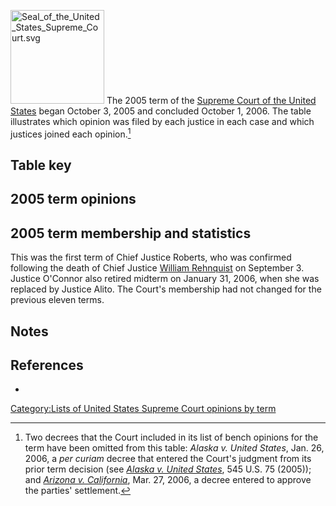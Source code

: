 [[Image:Seal of the United States Supreme Court.svg|150px|right]]
The 2005 term of the [[Supreme Court of the United States]] began October 3, 2005 and concluded October 1, 2006. The table illustrates which opinion was filed by each justice in each case and which justices joined each opinion.<ref>Two decrees that the Court included in its list of bench opinions for the term have been omitted from this table: ''Alaska v. United States'', Jan. 26, 2006, a ''per curiam'' decree that entered the Court's judgment from its prior term decision (see ''[[Alaska v. United States]]'', 545 U.S. 75 (2005)); and ''[[Arizona v. California]]'', Mar. 27, 2006, a decree entered to approve the parties' settlement.</ref>

==Table key==
{{SCOTUStablekey}}

==2005 term opinions==
{{SCOTUS-termlist-start|Roberts|Stevens|O'Connor|Scalia|Kennedy|Souter|Thomas|Ginsburg|Breyer|Alito}}
{{SCOTUS-termlist-entry
 |#=1
 |case=Dye v. Hofbauer
 |volume=546
 |page=1
 |decision-date=October 11, 2005
 |justice1-opinion1=joinmajority |justice1-sortcode=J1<!--roberts-->
 |justice2-opinion1=joinmajority |justice2-sortcode=J1<!--stevens-->
 |justice3-opinion1=joinmajority |justice3-sortcode=J1<!--o'connor-->
 |justice4-opinion1=joinmajority |justice4-sortcode=J1<!--scalia-->
 |justice5-opinion1=joinmajority |justice5-sortcode=J1<!--kennedy-->
 |justice6-opinion1=joinmajority |justice6-sortcode=J1<!--souter-->
 |justice7-opinion1=joinmajority |justice7-sortcode=J1<!--thomas-->
 |justice8-opinion1=joinmajority |justice8-sortcode=J1<!--ginsburg-->
 |justice9-opinion1=joinmajority |justice9-sortcode=J1<!--breyer-->
 |justice10-opinion1=didnotparticipate |justice10-sortcode=X<!--alito not yet appointed-->
}}
{{SCOTUS-termlist-entry
 |#=2
 |case=Schriro v. Smith
 |volume=546
 |page=6
 |decision-date=October 17, 2005
 |justice1-opinion1=joinmajority |justice1-sortcode=J1<!--roberts-->
 |justice2-opinion1=joinmajority |justice2-sortcode=J1<!--stevens-->
 |justice3-opinion1=joinmajority |justice3-sortcode=J1<!--o'connor-->
 |justice4-opinion1=joinmajority |justice4-sortcode=J1<!--scalia-->
 |justice5-opinion1=joinmajority |justice5-sortcode=J1<!--kennedy-->
 |justice6-opinion1=joinmajority |justice6-sortcode=J1<!--souter-->
 |justice7-opinion1=joinmajority |justice7-sortcode=J1<!--thomas-->
 |justice8-opinion1=joinmajority |justice8-sortcode=J1<!--ginsburg-->
 |justice9-opinion1=joinmajority |justice9-sortcode=J1<!--breyer-->
 |justice10-opinion1=didnotparticipate |justice10-sortcode=X<!--alito not yet appointed-->
}}
{{SCOTUS-termlist-entry
 |#=3
 |case=Kane v. Garcia Espitia
 |volume=546
 |page=9
 |decision-date=October 31, 2005
 |justice1-opinion1=joinmajority |justice1-sortcode=J1<!--roberts-->
 |justice2-opinion1=joinmajority |justice2-sortcode=J1<!--stevens-->
 |justice3-opinion1=joinmajority |justice3-sortcode=J1<!--o'connor-->
 |justice4-opinion1=joinmajority |justice4-sortcode=J1<!--scalia-->
 |justice5-opinion1=joinmajority |justice5-sortcode=J1<!--kennedy-->
 |justice6-opinion1=joinmajority |justice6-sortcode=J1<!--souter-->
 |justice7-opinion1=joinmajority |justice7-sortcode=J1<!--thomas-->
 |justice8-opinion1=joinmajority |justice8-sortcode=J1<!--ginsburg-->
 |justice9-opinion1=joinmajority |justice9-sortcode=J1<!--breyer-->
 |justice10-opinion1=didnotparticipate |justice10-sortcode=X<!--alito not yet appointed-->
}}
{{SCOTUS-termlist-entry
 |#=4
 |case=Eberhart v. United States
 |volume=546
 |page=12
 |decision-date=October 31, 2005
 |justice1-opinion1=joinmajority |justice1-sortcode=J1<!--roberts-->
 |justice2-opinion1=joinmajority |justice2-sortcode=J1<!--stevens-->
 |justice3-opinion1=joinmajority |justice3-sortcode=J1<!--o'connor-->
 |justice4-opinion1=joinmajority |justice4-sortcode=J1<!--scalia-->
 |justice5-opinion1=joinmajority |justice5-sortcode=J1<!--kennedy-->
 |justice6-opinion1=joinmajority |justice6-sortcode=J1<!--souter-->
 |justice7-opinion1=joinmajority |justice7-sortcode=J1<!--thomas-->
 |justice8-opinion1=joinmajority |justice8-sortcode=J1<!--ginsburg-->
 |justice9-opinion1=joinmajority |justice9-sortcode=J1<!--breyer-->
 |justice10-opinion1=didnotparticipate |justice10-sortcode=X<!--alito not yet appointed-->
}}
{{SCOTUS-termlist-entry
 |#=5
 |case=IBP, Inc. v. Alvarez
 |volume=546
 |page=21
 |argue-date=October 3, 2005
 |decision-date=November 8, 2005
 |justice1-opinion1=joinmajority |justice1-sortcode=J1<!--roberts-->
 |justice2-opinion1=majority |justice2-sortcode=1<!--stevens-->
 |justice3-opinion1=joinmajority |justice3-sortcode=J1<!--o'connor-->
 |justice4-opinion1=joinmajority |justice4-sortcode=J1<!--scalia-->
 |justice5-opinion1=joinmajority |justice5-sortcode=J1<!--kennedy-->
 |justice6-opinion1=joinmajority |justice6-sortcode=J1<!--souter-->
 |justice7-opinion1=joinmajority |justice7-sortcode=J1<!--thomas-->
 |justice8-opinion1=joinmajority |justice8-sortcode=J1<!--ginsburg-->
 |justice9-opinion1=joinmajority |justice9-sortcode=J1<!--breyer-->
 |justice10-opinion1=didnotparticipate |justice10-sortcode=X<!--alito not yet appointed-->
}}
{{SCOTUS-termlist-entry
 |#=6
 |case=United States v. Olson
 |volume=546
 |page=43
 |argue-date=October 12, 2005
 |decision-date=November 8, 2005
 |justice1-opinion1=joinmajority |justice1-sortcode=J1<!--roberts-->
 |justice2-opinion1=joinmajority |justice2-sortcode=J1<!--stevens-->
 |justice3-opinion1=joinmajority |justice3-sortcode=J1<!--o'connor-->
 |justice4-opinion1=joinmajority |justice4-sortcode=J1<!--scalia-->
 |justice5-opinion1=joinmajority |justice5-sortcode=J1<!--kennedy-->
 |justice6-opinion1=joinmajority |justice6-sortcode=J1<!--souter-->
 |justice7-opinion1=joinmajority |justice7-sortcode=J1<!--thomas-->
 |justice8-opinion1=joinmajority |justice8-sortcode=J1<!--ginsburg-->
 |justice9-opinion1=majority |justice9-sortcode=1<!--breyer-->
 |justice10-opinion1=didnotparticipate |justice10-sortcode=X<!--alito not yet appointed-->
}}
{{SCOTUS-termlist-entry
 |#=7
 |case=Schaffer v. Weast
 |volume=546
 |page=49
 |argue-date=October 5, 2005
 |decision-date=November 14, 2005
 |justice1-opinion1=didnotparticipate |justice1-sortcode=X<!--roberts-->
 |justice2-opinion1=joinmajority |justice2-opinion2=concurrence |justice2-sortcode=2J1<!--stevens-->
 |justice3-opinion1=majority |justice3-sortcode=1<!--o'connor-->
 |justice4-opinion1=joinmajority |justice4-sortcode=J1<!--scalia-->
 |justice5-opinion1=joinmajority |justice5-sortcode=J1<!--kennedy-->
 |justice6-opinion1=joinmajority |justice6-sortcode=J1<!--souter-->
 |justice7-opinion1=joinmajority |justice7-sortcode=J1<!--thomas-->
 |justice8-opinion1=dissent1 |justice8-sortcode=4<!--ginsburg-->
 |justice9-opinion1=dissent2 |justice9-sortcode=4<!--breyer-->
 |justice10-opinion1=didnotparticipate |justice10-sortcode=X<!--alito not yet appointed-->
}}
{{SCOTUS-termlist-entry
 |#=8
 |case1=Maryland v. Blake
 |volume=546
 |page=72
 |decision-date=November 14, 2005
 |note=<ref>''Maryland v. Blake'' dismissed ''[[certiorari]]'' as improvidently granted.</ref>
 |justice1-opinion1=joinmajority |justice1-sortcode=J1<!--roberts-->
 |justice2-opinion1=joinmajority |justice2-sortcode=J1<!--stevens-->
 |justice3-opinion1=joinmajority |justice3-sortcode=J1<!--o'connor-->
 |justice4-opinion1=joinmajority |justice4-sortcode=J1<!--scalia-->
 |justice5-opinion1=joinmajority |justice5-sortcode=J1<!--kennedy-->
 |justice6-opinion1=joinmajority |justice6-sortcode=J1<!--souter-->
 |justice7-opinion1=joinmajority |justice7-sortcode=J1<!--thomas-->
 |justice8-opinion1=joinmajority |justice8-sortcode=J1<!--ginsburg-->
 |justice9-opinion1=joinmajority |justice9-sortcode=J1<!--breyer-->
 |justice10-opinion1=didnotparticipate |justice10-sortcode=X<!--alito not yet appointed-->
}}
{{SCOTUS-termlist-entry
 |#=9
 |case=Bradshaw v. Richey
 |volume=546
 |page=74
 |decision-date=November 28, 2005
 |justice1-opinion1=joinmajority |justice1-sortcode=J1<!--roberts-->
 |justice2-opinion1=joinmajority |justice2-sortcode=J1<!--stevens-->
 |justice3-opinion1=joinmajority |justice3-sortcode=J1<!--o'connor-->
 |justice4-opinion1=joinmajority |justice4-sortcode=J1<!--scalia-->
 |justice5-opinion1=joinmajority |justice5-sortcode=J1<!--kennedy-->
 |justice6-opinion1=joinmajority |justice6-sortcode=J1<!--souter-->
 |justice7-opinion1=joinmajority |justice7-sortcode=J1<!--thomas-->
 |justice8-opinion1=joinmajority |justice8-sortcode=J1<!--ginsburg-->
 |justice9-opinion1=joinmajority |justice9-sortcode=J1<!--breyer-->
 |justice10-opinion1=didnotparticipate |justice10-sortcode=X<!--alito not yet appointed-->
}}
{{SCOTUS-termlist-entry
 |#=10
 |case=Lincoln Property Co. v. Roche
 |volume=546
 |page=81
 |argue-date=October 11, 2005
 |decision-date=November 29, 2005
 |justice1-opinion1=joinmajority |justice1-sortcode=J1<!--roberts-->
 |justice2-opinion1=joinmajority |justice2-sortcode=J1<!--stevens-->
 |justice3-opinion1=joinmajority |justice3-sortcode=J1<!--o'connor-->
 |justice4-opinion1=joinmajority |justice4-sortcode=J1<!--scalia-->
 |justice5-opinion1=joinmajority |justice5-sortcode=J1<!--kennedy-->
 |justice6-opinion1=joinmajority |justice6-sortcode=J1<!--souter-->
 |justice7-opinion1=joinmajority |justice7-sortcode=J1<!--thomas-->
 |justice8-opinion1=majority |justice8-sortcode=1<!--ginsburg-->
 |justice9-opinion1=joinmajority |justice9-sortcode=J1<!--breyer-->
 |justice10-opinion1=didnotparticipate |justice10-sortcode=X<!--alito not yet appointed-->
}}
{{SCOTUS-termlist-entry
 |#=11
 |case=Wagnon v. Prairie Band Potawatomi Nation
 |volume=546
 |page=95
 |argue-date=October 3, 2005
 |decision-date=December 6, 2005
 |justice1-opinion1=joinmajority |justice1-sortcode=J1<!--roberts-->
 |justice2-opinion1=joinmajority |justice2-sortcode=J1<!--stevens-->
 |justice3-opinion1=joinmajority |justice3-sortcode=J1<!--o'connor-->
 |justice4-opinion1=joinmajority |justice4-sortcode=J1<!--scalia-->
 |justice5-opinion1=joindissent |justice5-sortcode=J4<!--kennedy-->
 |justice6-opinion1=joinmajority |justice6-sortcode=J1<!--souter-->
 |justice7-opinion1=majority |justice7-sortcode=1<!--thomas-->
 |justice8-opinion1=dissent |justice8-sortcode=4<!--ginsburg-->
 |justice9-opinion1=joinmajority |justice9-sortcode=J1<!--breyer-->
 |justice10-opinion1=didnotparticipate |justice10-sortcode=X<!--alito not yet appointed-->
}}
{{SCOTUS-termlist-entry
 |#=12
 |case=Martin v. Franklin Capital Corp.
 |volume=546
 |page=132
 |argue-date=November 8, 2005
 |decision-date=December 7, 2005
 |justice1-opinion1=majority |justice1-sortcode=1<!--roberts-->
 |justice2-opinion1=joinmajority |justice2-sortcode=J1<!--stevens-->
 |justice3-opinion1=joinmajority |justice3-sortcode=J1<!--o'connor-->
 |justice4-opinion1=joinmajority |justice4-sortcode=J1<!--scalia-->
 |justice5-opinion1=joinmajority |justice5-sortcode=J1<!--kennedy-->
 |justice6-opinion1=joinmajority |justice6-sortcode=J1<!--souter-->
 |justice7-opinion1=joinmajority |justice7-sortcode=J1<!--thomas-->
 |justice8-opinion1=joinmajority |justice8-sortcode=J1<!--ginsburg-->
 |justice9-opinion1=joinmajority |justice9-sortcode=J1<!--breyer-->
 |justice10-opinion1=didnotparticipate |justice10-sortcode=X<!--alito not yet appointed-->
}}
{{SCOTUS-termlist-entry
 |#=13
 |case=Lockhart v. United States
 |volume=546
 |page=142
 |argue-date=November 2, 2005
 |decision-date=December 7, 2005
 |justice1-opinion1=joinmajority |justice1-sortcode=J1<!--roberts-->
 |justice2-opinion1=joinmajority |justice2-sortcode=J1<!--stevens-->
 |justice3-opinion1=majority |justice3-sortcode=1<!--o'connor-->
 |justice4-opinion1=joinmajority |justice4-opinion2=concurrence |justice4-sortcode=2J1<!--scalia-->
 |justice5-opinion1=joinmajority |justice5-sortcode=J1<!--kennedy-->
 |justice6-opinion1=joinmajority |justice6-sortcode=J1<!--souter-->
 |justice7-opinion1=joinmajority |justice7-sortcode=J1<!--thomas-->
 |justice8-opinion1=joinmajority |justice8-sortcode=J1<!--ginsburg-->
 |justice9-opinion1=joinmajority |justice9-sortcode=J1<!--breyer-->
 |justice10-opinion1=didnotparticipate |justice10-sortcode=X<!--alito not yet appointed-->
}}
{{SCOTUS-termlist-entry
 |#=14
 |case=United States v. Georgia
 |volume=546
 |page=151
 |argue-date=November 9, 2005
 |decision-date=January 10, 2006
 |justice1-opinion1=joinmajority |justice1-sortcode=J1<!--roberts-->
 |justice2-opinion1=joinmajority |justice2-opinion2=concurrence |justice2-sortcode=2J1<!--stevens-->
 |justice3-opinion1=joinmajority |justice3-sortcode=J1<!--o'connor-->
 |justice4-opinion1=majority |justice4-sortcode=1<!--scalia-->
 |justice5-opinion1=joinmajority |justice5-sortcode=J1<!--kennedy-->
 |justice6-opinion1=joinmajority |justice6-sortcode=J1<!--souter-->
 |justice7-opinion1=joinmajority |justice7-sortcode=J1<!--thomas-->
 |justice8-opinion1=joinmajority |justice8-opinion2=joinconcurrence |justice8-sortcode=J1J2<!--ginsburg-->
 |justice9-opinion1=joinmajority |justice9-sortcode=J1<!--breyer-->
 |justice10-opinion1=didnotparticipate |justice10-sortcode=X<!--alito not yet appointed-->
}}
{{SCOTUS-termlist-entry
 |#=15
 |case-article=Volvo Trucks North America, Inc. v. Reeder-Simco GMC, Inc.
 |case-display=Volvo Trucks North America v. Reeder-Simco GMC
 |volume=546
 |page=164
 |argue-date=October 31, 2005
 |decision-date=January 10, 2006
 |justice1-opinion1=joinmajority |justice1-sortcode=J1<!--roberts-->
 |justice2-opinion1=dissent |justice2-sortcode=4<!--stevens-->
 |justice3-opinion1=joinmajority |justice3-sortcode=J1<!--o'connor-->
 |justice4-opinion1=joinmajority |justice4-sortcode=J1<!--scalia-->
 |justice5-opinion1=joinmajority |justice5-sortcode=J1<!--kennedy-->
 |justice6-opinion1=joinmajority |justice6-sortcode=J1<!--souter-->
 |justice7-opinion1=joindissent |justice7-sortcode=J4<!--thomas-->
 |justice8-opinion1=majority |justice8-sortcode=1<!--ginsburg-->
 |justice9-opinion1=joinmajority |justice9-sortcode=J1<!--breyer-->
 |justice10-opinion1=didnotparticipate |justice10-sortcode=X<!--alito not yet appointed-->
}}
{{SCOTUS-termlist-entry
 |#=16
 |case=Evans v. Chavis
 |volume=546
 |page=189
 |argue-date=November 9, 2005
 |decision-date=January 10, 2006
 |justice1-opinion1=joinmajority |justice1-sortcode=J1<!--roberts-->
 |justice2-opinion1=concurrence |justice2-sortcode=2<!--stevens-->
 |justice3-opinion1=joinmajority |justice3-sortcode=J1<!--o'connor-->
 |justice4-opinion1=joinmajority |justice4-sortcode=J1<!--scalia-->
 |justice5-opinion1=joinmajority |justice5-sortcode=J1<!--kennedy-->
 |justice6-opinion1=joinmajority |justice6-sortcode=J1<!--souter-->
 |justice7-opinion1=joinmajority |justice7-sortcode=J1<!--thomas-->
 |justice8-opinion1=joinmajority |justice8-sortcode=J1<!--ginsburg-->
 |justice9-opinion1=majority |justice9-sortcode=1<!--breyer-->
 |justice10-opinion1=didnotparticipate |justice10-sortcode=X<!--alito not yet appointed-->
}}
{{SCOTUS-termlist-entry
 |#=17
 |case=Brown v. Sanders
 |volume=546
 |page=212
 |argue-date=October 11, 2005
 |decision-date=January 11, 2006
 |justice1-opinion1=joinmajority |justice1-sortcode=J1<!--roberts-->
 |justice2-opinion1=dissent1 |justice2-sortcode=4<!--stevens-->
 |justice3-opinion1=joinmajority |justice3-sortcode=J1<!--o'connor-->
 |justice4-opinion1=majority |justice4-sortcode=1<!--scalia-->
 |justice5-opinion1=joinmajority |justice5-sortcode=J1<!--kennedy-->
 |justice6-opinion1=joindissent1 |justice6-sortcode=J4<!--souter-->
 |justice7-opinion1=joinmajority |justice7-sortcode=J1<!--thomas-->
 |justice8-opinion1=joindissent2 |justice8-sortcode=J4<!--ginsburg-->
 |justice9-opinion1=dissent2 |justice9-sortcode=4<!--breyer-->
 |justice10-opinion1=didnotparticipate |justice10-sortcode=X<!--alito not yet appointed-->
}}
{{SCOTUS-termlist-entry
 |#=18
 |case=Gonzales v. Oregon
 |volume=546
 |page=243
 |argue-date=October 5, 2005
 |decision-date=January 17, 2006
 |justice1-opinion1=joindissent1 |justice1-sortcode=J4<!--roberts-->
 |justice2-opinion1=joinmajority |justice2-sortcode=J1<!--stevens-->
 |justice3-opinion1=joinmajority |justice3-sortcode=J1<!--o'connor-->
 |justice4-opinion1=dissent1 |justice4-sortcode=4<!--scalia-->
 |justice5-opinion1=majority |justice5-sortcode=1<!--kennedy-->
 |justice6-opinion1=joinmajority |justice6-sortcode=J1<!--souter-->
 |justice7-opinion1=joindissent1 |justice7-opinion2=dissent2 |justice7-sortcode=4J4<!--thomas-->
 |justice8-opinion1=joinmajority |justice8-sortcode=J1<!--ginsburg-->
 |justice9-opinion1=joinmajority |justice9-sortcode=J1<!--breyer-->
 |justice10-opinion1=didnotparticipate |justice10-sortcode=X<!--alito not yet appointed-->
}}
{{SCOTUS-termlist-entry
 |#=19
 |case=Wachovia Bank, N. A. v. Schmidt
 |volume=546
 |page=303
 |argue-date=November 28, 2005
 |decision-date=January 17, 2006
 |justice1-opinion1=joinmajority |justice1-sortcode=J1<!--roberts-->
 |justice2-opinion1=joinmajority |justice2-sortcode=J1<!--stevens-->
 |justice3-opinion1=joinmajority |justice3-sortcode=J1<!--o'connor-->
 |justice4-opinion1=joinmajority |justice4-sortcode=J1<!--scalia-->
 |justice5-opinion1=joinmajority |justice5-sortcode=J1<!--kennedy-->
 |justice6-opinion1=joinmajority |justice6-sortcode=J1<!--souter-->
 |justice7-opinion1=didnotparticipate |justice7-sortcode=X<!--thomas-->
 |justice8-opinion1=majority |justice8-sortcode=1<!--ginsburg-->
 |justice9-opinion1=joinmajority |justice9-sortcode=J1<!--breyer-->
 |justice10-opinion1=didnotparticipate |justice10-sortcode=X<!--alito not yet appointed-->
}}
{{SCOTUS-termlist-entry
 |#=20
 |case=Ayotte v. Planned Parenthood
 |volume=546
 |page=320
 |argue-date=November 30, 2005
 |decision-date=January 18, 2006
 |justice1-opinion1=joinmajority |justice1-sortcode=J1<!--roberts-->
 |justice2-opinion1=joinmajority |justice2-sortcode=J1<!--stevens-->
 |justice3-opinion1=majority |justice3-sortcode=1<!--o'connor-->
 |justice4-opinion1=joinmajority |justice4-sortcode=J1<!--scalia-->
 |justice5-opinion1=joinmajority |justice5-sortcode=J1<!--kennedy-->
 |justice6-opinion1=joinmajority |justice6-sortcode=J1<!--souter-->
 |justice7-opinion1=joinmajority |justice7-sortcode=J1<!--thomas-->
 |justice8-opinion1=joinmajority |justice8-sortcode=J1<!--ginsburg-->
 |justice9-opinion1=joinmajority |justice9-sortcode=J1<!--breyer-->
 |justice10-opinion1=didnotparticipate |justice10-sortcode=X<!--alito not yet appointed-->
}}
{{SCOTUS-termlist-entry
 |#=21
 |case=Rice v. Collins
 |volume=546
 |page=333
 |argue-date=December 5, 2005
 |decision-date=January 18, 2006
 |justice1-opinion1=joinmajority |justice1-sortcode=J1<!--roberts-->
 |justice2-opinion1=joinmajority |justice2-sortcode=J1<!--stevens-->
 |justice3-opinion1=joinmajority |justice3-sortcode=J1<!--o'connor-->
 |justice4-opinion1=joinmajority |justice4-sortcode=J1<!--scalia-->
 |justice5-opinion1=majority |justice5-sortcode=1<!--kennedy-->
 |justice6-opinion1=joinmajority |justice6-opinion2=joinconcurrence |justice6-sortcode=J1J2<!--souter-->
 |justice7-opinion1=joinmajority |justice7-sortcode=J1<!--thomas-->
 |justice8-opinion1=joinmajority |justice8-sortcode=J1<!--ginsburg-->
 |justice9-opinion1=joinmajority |justice9-opinion2=concurrence |justice9-sortcode=2J1<!--breyer-->
 |justice10-opinion1=didnotparticipate |justice10-sortcode=X<!--alito not yet appointed-->
}}
{{SCOTUS-termlist-entry
 |#=22
 |case=Will v. Hallock
 |volume=546
 |page=345
 |argue-date=November 28, 2005
 |decision-date=January 18, 2006
 |justice1-opinion1=joinmajority |justice1-sortcode=J1<!--roberts-->
 |justice2-opinion1=joinmajority |justice2-sortcode=J1<!--stevens-->
 |justice3-opinion1=joinmajority |justice3-sortcode=J1<!--o'connor-->
 |justice4-opinion1=joinmajority |justice4-sortcode=J1<!--scalia-->
 |justice5-opinion1=joinmajority |justice5-sortcode=J1<!--kennedy-->
 |justice6-opinion1=majority |justice6-sortcode=1<!--souter-->
 |justice7-opinion1=joinmajority |justice7-sortcode=J1<!--thomas-->
 |justice8-opinion1=joinmajority |justice8-sortcode=J1<!--ginsburg-->
 |justice9-opinion1=joinmajority |justice9-sortcode=J1<!--breyer-->
 |justice10-opinion1=didnotparticipate |justice10-sortcode=X<!--alito not yet appointed-->
}}
{{SCOTUS-termlist-entry
 |#=23
 |case=Central Virginia Community College v. Katz
 |volume=546
 |page=356
 |argue-date=October 31, 2005
 |decision-date=January 23, 2006
 |justice1-opinion1=joindissent |justice1-sortcode=J4<!--roberts-->
 |justice2-opinion1=majority |justice2-sortcode=1<!--stevens-->
 |justice3-opinion1=joinmajority |justice3-sortcode=J1<!--o'connor-->
 |justice4-opinion1=joindissent |justice4-sortcode=J4<!--scalia-->
 |justice5-opinion1=joindissent |justice5-sortcode=J4<!--kennedy-->
 |justice6-opinion1=joinmajority |justice6-sortcode=J1<!--souter-->
 |justice7-opinion1=dissent |justice7-sortcode=4<!--thomas-->
 |justice8-opinion1=joinmajority |justice8-sortcode=J1<!--ginsburg-->
 |justice9-opinion1=joinmajority |justice9-sortcode=J1<!--breyer-->
 |justice10-opinion1=didnotparticipate |justice10-sortcode=X<!--alito not yet appointed-->
}}
{{SCOTUS-termlist-entry
 |#=24
 |case=Unitherm Food Systems, Inc. v. Swift-Eckrich, Inc.
 |volume=546
 |page=394
 |argue-date=November 2, 2005
 |decision-date=January 23, 2006
 |justice1-opinion1=joinmajority |justice1-sortcode=J1<!--roberts-->
 |justice2-opinion1=dissent |justice2-sortcode=4<!--stevens-->
 |justice3-opinion1=joinmajority |justice3-sortcode=J1<!--o'connor-->
 |justice4-opinion1=joinmajority |justice4-sortcode=J1<!--scalia-->
 |justice5-opinion1=joindissent |justice5-sortcode=J4<!--kennedy-->
 |justice6-opinion1=joinmajority |justice6-sortcode=J1<!--souter-->
 |justice7-opinion1=majority |justice7-sortcode=1<!--thomas-->
 |justice8-opinion1=joinmajority |justice8-sortcode=J1<!--ginsburg-->
 |justice9-opinion1=joinmajority |justice9-sortcode=J1<!--breyer-->
 |justice10-opinion1=didnotparticipate |justice10-sortcode=X<!--alito not yet appointed-->
}}
{{SCOTUS-termlist-entry
 |#=25
 |case=Wisconsin Right to Life, Inc. v. FEC
 |volume=546
 |page=410
 |decision-date=January 23, 2006
 |justice1-opinion1=joinmajority |justice1-sortcode=J1<!--roberts-->
 |justice2-opinion1=joinmajority |justice2-sortcode=J1<!--stevens-->
 |justice3-opinion1=joinmajority |justice3-sortcode=J1<!--o'connor-->
 |justice4-opinion1=joinmajority |justice4-sortcode=J1<!--scalia-->
 |justice5-opinion1=joinmajority |justice5-sortcode=J1<!--kennedy-->
 |justice6-opinion1=joinmajority |justice6-sortcode=J1<!--souter-->
 |justice7-opinion1=joinmajority |justice7-sortcode=J1<!--thomas-->
 |justice8-opinion1=joinmajority |justice8-sortcode=J1<!--ginsburg-->
 |justice9-opinion1=joinmajority |justice9-sortcode=J1<!--breyer-->
 |justice10-opinion1=didnotparticipate |justice10-sortcode=X<!--alito not yet appointed-->
}}
{{SCOTUS-termlist-entry
 |#=26
 |case-article=Gonzales v. O Centro Espírita Beneficente União do Vegetal
 |case-display=Gonzales v. UDV
 |volume=546
 |page=418
 |argue-date=November 1, 2005
 |decision-date=February 21, 2006
 |justice1-opinion1=majority |justice1-sortcode=1<!--roberts-->
 |justice2-opinion1=joinmajority |justice2-sortcode=J1<!--stevens-->
 |justice3-opinion1=didnotparticipate |justice3-sortcode=X<!--o'connor retired-->
 |justice4-opinion1=joinmajority |justice4-sortcode=J1<!--scalia-->
 |justice5-opinion1=joinmajority |justice5-sortcode=J1<!--kennedy-->
 |justice6-opinion1=joinmajority |justice6-sortcode=J1<!--souter-->
 |justice7-opinion1=joinmajority |justice7-sortcode=J1<!--thomas-->
 |justice8-opinion1=joinmajority |justice8-sortcode=J1<!--ginsburg-->
 |justice9-opinion1=joinmajority |justice9-sortcode=J1<!--breyer-->
 |justice10-opinion1=didnotparticipate |justice10-sortcode=X<!--alito-->
}}
{{SCOTUS-termlist-entry
 |#=27
 |case=Buckeye Check Cashing, Inc. v. Cardegna
 |volume=546
 |page=440
 |argue-date=November 29, 2005
 |decision-date=February 21, 2006
 |justice1-opinion1=joinmajority |justice1-sortcode=J1<!--roberts-->
 |justice2-opinion1=joinmajority |justice2-sortcode=J1<!--stevens-->
 |justice3-opinion1=didnotparticipate |justice3-sortcode=X<!--o'connor retired-->
 |justice4-opinion1=majority |justice4-sortcode=1<!--scalia-->
 |justice5-opinion1=joinmajority |justice5-sortcode=J1<!--kennedy-->
 |justice6-opinion1=joinmajority |justice6-sortcode=J1<!--souter-->
 |justice7-opinion1=dissent |justice7-sortcode=4<!--thomas-->
 |justice8-opinion1=joinmajority |justice8-sortcode=J1<!--ginsburg-->
 |justice9-opinion1=joinmajority |justice9-sortcode=J1<!--breyer-->
 |justice10-opinion1=didnotparticipate |justice10-sortcode=X<!--alito-->
}}
{{SCOTUS-termlist-entry
 |#=28
 |case-article=Ministry of Defense and Support for Armed Forces of Islamic Republic of Iran v. Elahi
 |case-display=Ministry of Defense of Iran v. Elahi
 |volume=546
 |page=450
 |decision-date=February 21, 2006
 |justice1-opinion1=joinmajority |justice1-sortcode=J1<!--roberts-->
 |justice2-opinion1=joinmajority |justice2-sortcode=J1<!--stevens-->
 |justice3-opinion1=didnotparticipate |justice3-sortcode=X<!--o'connor retired-->
 |justice4-opinion1=joinmajority |justice4-sortcode=J1<!--scalia-->
 |justice5-opinion1=joinmajority |justice5-sortcode=J1<!--kennedy-->
 |justice6-opinion1=joinmajority |justice6-sortcode=J1<!--souter-->
 |justice7-opinion1=joinmajority |justice7-sortcode=J1<!--thomas-->
 |justice8-opinion1=joinmajority |justice8-sortcode=J1<!--ginsburg-->
 |justice9-opinion1=joinmajority |justice9-sortcode=J1<!--breyer-->
 |justice10-opinion1=joinmajority |justice10-sortcode=J1<!--alito-->
}}
{{SCOTUS-termlist-entry
 |#=29
 |case=Ash v. Tyson Foods, Inc.
 |volume=546
 |page=454
 |decision-date=February 21, 2006
 |justice1-opinion1=joinmajority |justice1-sortcode=J1<!--roberts-->
 |justice2-opinion1=joinmajority |justice2-sortcode=J1<!--stevens-->
 |justice3-opinion1=didnotparticipate |justice3-sortcode=X<!--o'connor retired-->
 |justice4-opinion1=joinmajority |justice4-sortcode=J1<!--scalia-->
 |justice5-opinion1=joinmajority |justice5-sortcode=J1<!--kennedy-->
 |justice6-opinion1=joinmajority |justice6-sortcode=J1<!--souter-->
 |justice7-opinion1=joinmajority |justice7-sortcode=J1<!--thomas-->
 |justice8-opinion1=joinmajority |justice8-sortcode=J1<!--ginsburg-->
 |justice9-opinion1=joinmajority |justice9-sortcode=J1<!--breyer-->
 |justice10-opinion1=joinmajority |justice10-sortcode=J1<!--alito-->
}}
{{SCOTUS-termlist-entry
 |#=30
 |case=Lance v. Dennis
 |volume=546
 |page=459
 |decision-date=February 21, 2006
 |justice1-opinion1=joinmajority |justice1-sortcode=J1<!--roberts-->
 |justice2-opinion1=dissent |justice2-sortcode=4<!--stevens-->
 |justice3-opinion1=didnotparticipate |justice3-sortcode=X<!--o'connor retired-->
 |justice4-opinion1=joinmajority |justice4-sortcode=J1<!--scalia-->
 |justice5-opinion1=joinmajority |justice5-sortcode=J1<!--kennedy-->
 |justice6-opinion1=joinconcurrence |justice6-sortcode=J2<!--souter-->
 |justice7-opinion1=joinmajority |justice7-sortcode=J1<!--thomas-->
 |justice8-opinion1=concurrence |justice8-sortcode=2<!--ginsburg-->
 |justice9-opinion1=joinmajority |justice9-sortcode=J1<!--breyer-->
 |justice10-opinion1=joinmajority |justice10-sortcode=J1<!--alito-->
}}
{{SCOTUS-termlist-entry
 |#=31
 |case=Domino's Pizza, Inc. v. McDonald
 |volume=546
 |page=470
 |argue-date=December 6, 2005
 |decision-date=February 22, 2006
 |justice1-opinion1=joinmajority |justice1-sortcode=J1<!--roberts-->
 |justice2-opinion1=joinmajority |justice2-sortcode=J1<!--stevens-->
 |justice3-opinion1=didnotparticipate |justice3-sortcode=X<!--o'connor retired-->
 |justice4-opinion1=majority |justice4-sortcode=1<!--scalia-->
 |justice5-opinion1=joinmajority |justice5-sortcode=J1<!--kennedy-->
 |justice6-opinion1=joinmajority |justice6-sortcode=J1<!--souter-->
 |justice7-opinion1=joinmajority |justice7-sortcode=J1<!--thomas-->
 |justice8-opinion1=joinmajority |justice8-sortcode=J1<!--ginsburg-->
 |justice9-opinion1=joinmajority |justice9-sortcode=J1<!--breyer-->
 |justice10-opinion1=didnotparticipate |justice10-sortcode=X<!--alito-->
}}
{{SCOTUS-termlist-entry
 |#=32
 |case=Dolan v. United States Postal Service
 |volume=546
 |page=481
 |argue-date=November 7, 2005
 |decision-date=February 22, 2006
 |justice1-opinion1=joinmajority |justice1-sortcode=J1<!--roberts-->
 |justice2-opinion1=joinmajority |justice2-sortcode=J1<!--stevens-->
 |justice3-opinion1=didnotparticipate |justice3-sortcode=X<!--o'connor retired-->
 |justice4-opinion1=joinmajority |justice4-sortcode=J1<!--scalia-->
 |justice5-opinion1=majority |justice5-sortcode=1<!--kennedy-->
 |justice6-opinion1=joinmajority |justice6-sortcode=J1<!--souter-->
 |justice7-opinion1=dissent |justice7-sortcode=4<!--thomas-->
 |justice8-opinion1=joinmajority |justice8-sortcode=J1<!--ginsburg-->
 |justice9-opinion1=joinmajority |justice9-sortcode=J1<!--breyer-->
 |justice10-opinion1=didnotparticipate |justice10-sortcode=X<!--alito-->
}}
{{SCOTUS-termlist-entry
 |#=33
 |case=Arbaugh v. Y & H Corp.
 |volume=546
 |page=500
 |argue-date=January 11, 2006
 |decision-date=February 22, 2006
 |justice1-opinion1=joinmajority |justice1-sortcode=J1<!--roberts-->
 |justice2-opinion1=joinmajority |justice2-sortcode=J1<!--stevens-->
 |justice3-opinion1=didnotparticipate |justice3-sortcode=X<!--o'connor retired-->
 |justice4-opinion1=joinmajority |justice4-sortcode=J1<!--scalia-->
 |justice5-opinion1=joinmajority |justice5-sortcode=J1<!--kennedy-->
 |justice6-opinion1=joinmajority |justice6-sortcode=J1<!--souter-->
 |justice7-opinion1=joinmajority |justice7-sortcode=J1<!--thomas-->
 |justice8-opinion1=majority |justice8-sortcode=1<!--ginsburg-->
 |justice9-opinion1=joinmajority |justice9-sortcode=J1<!--breyer-->
 |justice10-opinion1=didnotparticipate |justice10-sortcode=X<!--alito-->
}}
{{SCOTUS-termlist-entry
 |#=34
 |case=Oregon v. Guzek
 |volume=546
 |page=517
 |argue-date=December 7, 2005
 |decision-date=February 22, 2006
 |justice1-opinion1=joinmajority |justice1-sortcode=J1<!--roberts-->
 |justice2-opinion1=joinmajority |justice2-sortcode=J1<!--stevens-->
 |justice3-opinion1=didnotparticipate |justice3-sortcode=X<!--o'connor retired-->
 |justice4-opinion1=concurrence |justice4-sortcode=2<!--scalia-->
 |justice5-opinion1=joinmajority |justice5-sortcode=J1<!--kennedy-->
 |justice6-opinion1=joinmajority |justice6-sortcode=J1<!--souter-->
 |justice7-opinion1=joinconcurrence |justice7-sortcode=J2<!--thomas-->
 |justice8-opinion1=joinmajority |justice8-sortcode=J1<!--ginsburg-->
 |justice9-opinion1=majority |justice9-sortcode=1<!--breyer-->
 |justice10-opinion1=didnotparticipate |justice10-sortcode=X<!--alito-->
}}
{{SCOTUS-termlist-entry
 |#=35
 |case=Texaco, Inc. v. Dagher
 |volume=547
 |page=1
 |argue-date=January 10, 2006
 |decision-date=February 28, 2006
 |justice1-opinion1=joinmajority |justice1-sortcode=J1<!--roberts-->
 |justice2-opinion1=joinmajority |justice2-sortcode=J1<!--stevens-->
 |justice3-opinion1=didnotparticipate |justice3-sortcode=X<!--o'connor retired-->
 |justice4-opinion1=joinmajority |justice4-sortcode=J1<!--scalia-->
 |justice5-opinion1=joinmajority |justice5-sortcode=J1<!--kennedy-->
 |justice6-opinion1=joinmajority |justice6-sortcode=J1<!--souter-->
 |justice7-opinion1=majority |justice7-sortcode=1<!--thomas-->
 |justice8-opinion1=joinmajority |justice8-sortcode=J1<!--ginsburg-->
 |justice9-opinion1=joinmajority |justice9-sortcode=J1<!--breyer-->
 |justice10-opinion1=didnotparticipate |justice10-sortcode=X<!--alito-->
}}
{{SCOTUS-termlist-entry
 |#=36
 |case-article=Scheidler v. National Organization for Women (2006)
 |case-display=Scheidler v. NOW
 |volume=547
 |page=9
 |argue-date=November 30, 2005
 |decision-date=February 28, 2006
 |justice1-opinion1=joinmajority |justice1-sortcode=J1<!--roberts-->
 |justice2-opinion1=joinmajority |justice2-sortcode=J1<!--stevens-->
 |justice3-opinion1=didnotparticipate |justice3-sortcode=X<!--o'connor retired-->
 |justice4-opinion1=joinmajority |justice4-sortcode=J1<!--scalia-->
 |justice5-opinion1=joinmajority |justice5-sortcode=J1<!--kennedy-->
 |justice6-opinion1=joinmajority |justice6-sortcode=J1<!--souter-->
 |justice7-opinion1=joinmajority |justice7-sortcode=J1<!--thomas-->
 |justice8-opinion1=joinmajority |justice8-sortcode=J1<!--ginsburg-->
 |justice9-opinion1=majority |justice9-sortcode=1<!--breyer-->
 |justice10-opinion1=didnotparticipate |justice10-sortcode=X<!--alito-->
}}
{{SCOTUS-termlist-entry
 |#=37
 |case-article=Illinois Tool Works Inc. v. Independent Ink, Inc.
 |case-display=Illinois Tool Works, Inc. v. Ind. Ink, Inc.
 |volume=547
 |page=28
 |argue-date=November 29, 2005
 |decision-date=March 1, 2006
 |justice1-opinion1=joinmajority |justice1-sortcode=J1<!--roberts-->
 |justice2-opinion1=majority |justice2-sortcode=1<!--stevens-->
 |justice3-opinion1=didnotparticipate |justice3-sortcode=X<!--o'connor retired-->
 |justice4-opinion1=joinmajority |justice4-sortcode=J1<!--scalia-->
 |justice5-opinion1=joinmajority |justice5-sortcode=J1<!--kennedy-->
 |justice6-opinion1=joinmajority |justice6-sortcode=J1<!--souter-->
 |justice7-opinion1=joinmajority |justice7-sortcode=J1<!--thomas-->
 |justice8-opinion1=joinmajority |justice8-sortcode=J1<!--ginsburg-->
 |justice9-opinion1=joinmajority |justice9-sortcode=J1<!--breyer-->
 |justice10-opinion1=didnotparticipate |justice10-sortcode=X<!--alito-->
}}
{{SCOTUS-termlist-entry
 |#=38
 |case-article=Rumsfeld v. Forum for Academic and Institutional Rights, Inc.
 |case-display=Rumsfeld v. FAIR
 |volume=547
 |page=47
 |argue-date=December 6, 2005
 |decision-date=March 6, 2006
 |justice1-opinion1=majority |justice1-sortcode=1<!--roberts-->
 |justice2-opinion1=joinmajority |justice2-sortcode=J1<!--stevens-->
 |justice3-opinion1=didnotparticipate |justice3-sortcode=X<!--o'connor retired-->
 |justice4-opinion1=joinmajority |justice4-sortcode=J1<!--scalia-->
 |justice5-opinion1=joinmajority |justice5-sortcode=J1<!--kennedy-->
 |justice6-opinion1=joinmajority |justice6-sortcode=J1<!--souter-->
 |justice7-opinion1=joinmajority |justice7-sortcode=J1<!--thomas-->
 |justice8-opinion1=joinmajority |justice8-sortcode=J1<!--ginsburg-->
 |justice9-opinion1=joinmajority |justice9-sortcode=J1<!--breyer-->
 |justice10-opinion1=didnotparticipate |justice10-sortcode=X<!--alito-->
}}
{{SCOTUS-termlist-entry
 |#=39
 |case=Merrill Lynch, Pierce, Fenner & Smith, Inc. v. Dabit
 |volume=547
 |page=71
 |argue-date=January 18, 2006
 |decision-date=March 21, 2006
 |justice1-opinion1=joinmajority |justice1-sortcode=J1<!--roberts-->
 |justice2-opinion1=majority |justice2-sortcode=1<!--stevens-->
 |justice3-opinion1=didnotparticipate |justice3-sortcode=X<!--o'connor retired-->
 |justice4-opinion1=joinmajority |justice4-sortcode=J1<!--scalia-->
 |justice5-opinion1=joinmajority |justice5-sortcode=J1<!--kennedy-->
 |justice6-opinion1=joinmajority |justice6-sortcode=J1<!--souter-->
 |justice7-opinion1=joinmajority |justice7-sortcode=J1<!--thomas-->
 |justice8-opinion1=joinmajority |justice8-sortcode=J1<!--ginsburg-->
 |justice9-opinion1=joinmajority |justice9-sortcode=J1<!--breyer-->
 |justice10-opinion1=didnotparticipate |justice10-sortcode=X<!--alito-->
}}
{{SCOTUS-termlist-entry
 |#=40
 |case=United States v. Grubbs
 |volume=547
 |page=90
 |argue-date=January 18, 2006
 |decision-date=March 21, 2006
 |justice1-opinion1=joinmajority |justice1-sortcode=J1<!--roberts-->
 |justice2-opinion1=partjoinmajority |justice2-opinion2=joinconcurrence |justice2-sortcode=J1XJ2<!--stevens-->
 |justice3-opinion1=didnotparticipate |justice3-sortcode=X<!--o'connor retired-->
 |justice4-opinion1=majority |justice4-sortcode=1<!--scalia-->
 |justice5-opinion1=joinmajority |justice5-sortcode=J1<!--kennedy-->
 |justice6-opinion1=partjoinmajority |justice6-opinion2=concurrence |justice6-sortcode=2J1X<!--souter-->
 |justice7-opinion1=joinmajority |justice7-sortcode=J1<!--thomas-->
 |justice8-opinion1=partjoinmajority |justice8-opinion2=joinconcurrence |justice8-sortcode=J1XJ2<!--ginsburg-->
 |justice9-opinion1=joinmajority |justice9-sortcode=J1<!--breyer-->
 |justice10-opinion1=didnotparticipate |justice10-sortcode=X<!--alito-->
}}
{{SCOTUS-termlist-entry
 |#=41
 |case=Georgia v. Randolph
 |volume=547
 |page=103
 |argue-date=November 8, 2005
 |decision-date=March 22, 2006
 |justice1-opinion1=dissent1 |justice1-sortcode=4<!--roberts-->
 |justice2-opinion1=joinmajority |justice2-opinion2=concurrence1 |justice2-sortcode=2J1<!--stevens-->
 |justice3-opinion1=didnotparticipate |justice3-sortcode=X<!--o'connor retired-->
 |justice4-opinion1=joindissent1 |justice4-opinion2=dissent2 |justice4-sortcode=4J4<!--scalia-->
 |justice5-opinion1=joinmajority |justice5-sortcode=J1<!--kennedy-->
 |justice6-opinion1=majority |justice6-sortcode=1<!--souter-->
 |justice7-opinion1=dissent3 |justice7-sortcode=4<!--thomas-->
 |justice8-opinion1=joinmajority |justice8-sortcode=J1<!--ginsburg-->
 |justice9-opinion1=joinmajority |justice9-opinion2=concurrence2 |justice9-sortcode=2J1<!--breyer-->
 |justice10-opinion1=didnotparticipate |justice10-sortcode=X<!--alito-->
}}
{{SCOTUS-termlist-entry
 |#=42
 |case=Gonzales v. Thomas
 |volume=547
 |page=183
 |decision-date=April 17, 2006
 |justice1-opinion1=joinmajority |justice1-sortcode=J1<!--roberts-->
 |justice2-opinion1=joinmajority |justice2-sortcode=J1<!--stevens-->
 |justice3-opinion1=didnotparticipate |justice3-sortcode=X<!--o'connor retired-->
 |justice4-opinion1=joinmajority |justice4-sortcode=J1<!--scalia-->
 |justice5-opinion1=joinmajority |justice5-sortcode=J1<!--kennedy-->
 |justice6-opinion1=joinmajority |justice6-sortcode=J1<!--souter-->
 |justice7-opinion1=joinmajority |justice7-sortcode=J1<!--thomas-->
 |justice8-opinion1=joinmajority |justice8-sortcode=J1<!--ginsburg-->
 |justice9-opinion1=joinmajority |justice9-sortcode=J1<!--breyer-->
 |justice10-opinion1=joinmajority |justice10-sortcode=J1<!--alito-->
}}
{{SCOTUS-termlist-entry
 |#=43
 |case-display=Salinas v. United States
 |case-article=2005 term per curiam opinions of the Supreme Court of the United States#Salinas v. United States
 |volume=547
 |page=188
 |decision-date=April 24, 2006
 |justice1-opinion1=joinmajority |justice1-sortcode=J1<!--roberts-->
 |justice2-opinion1=joinmajority |justice2-sortcode=J1<!--stevens-->
 |justice3-opinion1=didnotparticipate |justice3-sortcode=X<!--o'connor retired-->
 |justice4-opinion1=joinmajority |justice4-sortcode=J1<!--scalia-->
 |justice5-opinion1=joinmajority |justice5-sortcode=J1<!--kennedy-->
 |justice6-opinion1=joinmajority |justice6-sortcode=J1<!--souter-->
 |justice7-opinion1=joinmajority |justice7-sortcode=J1<!--thomas-->
 |justice8-opinion1=joinmajority |justice8-sortcode=J1<!--ginsburg-->
 |justice9-opinion1=joinmajority |justice9-sortcode=J1<!--breyer-->
 |justice10-opinion1=joinmajority |justice10-sortcode=J1<!--alito-->
}}
{{SCOTUS-termlist-entry
 |#=44
 |case=Northern Ins. Co. of N.Y. v. Chatham County
 |volume=547
 |page=189
 |argue-date=March 1, 2006
 |decision-date=April 25, 2006
 |justice1-opinion1=joinmajority |justice1-sortcode=J1<!--roberts-->
 |justice2-opinion1=joinmajority |justice2-sortcode=J1<!--stevens-->
 |justice3-opinion1=didnotparticipate |justice3-sortcode=X<!--o'connor retired-->
 |justice4-opinion1=joinmajority |justice4-sortcode=J1<!--scalia-->
 |justice5-opinion1=joinmajority |justice5-sortcode=J1<!--kennedy-->
 |justice6-opinion1=joinmajority |justice6-sortcode=J1<!--souter-->
 |justice7-opinion1=majority |justice7-sortcode=1<!--thomas-->
 |justice8-opinion1=joinmajority |justice8-sortcode=J1<!--ginsburg-->
 |justice9-opinion1=joinmajority |justice9-sortcode=J1<!--breyer-->
 |justice10-opinion1=joinmajority |justice10-sortcode=J1<!--alito-->
}}
{{SCOTUS-termlist-entry
 |#=45
 |case=Day v. McDonough
 |volume=547
 |page=198
 |argue-date=February 27, 2006
 |decision-date=April 25, 2006
 |justice1-opinion1=joinmajority |justice1-sortcode=J1<!--roberts-->
 |justice2-opinion1=dissent1 |justice2-sortcode=4<!--stevens-->
 |justice3-opinion1=didnotparticipate |justice3-sortcode=X<!--o'connor retired-->
 |justice4-opinion1=dissent2 |justice4-sortcode=4<!--scalia-->
 |justice5-opinion1=joinmajority |justice5-sortcode=J1<!--kennedy-->
 |justice6-opinion1=joinmajority |justice6-sortcode=J1<!--souter-->
 |justice7-opinion1=joindissent2 |justice7-sortcode=J4<!--thomas-->
 |justice8-opinion1=majority |justice8-sortcode=1<!--ginsburg-->
 |justice9-opinion1=joindissent1 |justice9-opinion2=joindissent2 |justice9-sortcode=J4J4<!--breyer-->
 |justice10-opinion1=joinmajority |justice10-sortcode=J1<!--alito-->
}}
{{SCOTUS-termlist-entry
 |#=46
 |case=Jones v. Flowers
 |volume=547
 |page=220
 |argue-date=January 17, 2006
 |decision-date=April 26, 2006
 |justice1-opinion1=majority |justice1-sortcode=1<!--roberts-->
 |justice2-opinion1=joinmajority |justice2-sortcode=J1<!--stevens-->
 |justice3-opinion1=didnotparticipate |justice3-sortcode=X<!--o'connor retired-->
 |justice4-opinion1=joindissent |justice4-sortcode=J4<!--scalia-->
 |justice5-opinion1=joindissent |justice5-sortcode=J4<!--kennedy-->
 |justice6-opinion1=joinmajority |justice6-sortcode=J1<!--souter-->
 |justice7-opinion1=dissent |justice7-sortcode=4<!--thomas-->
 |justice8-opinion1=joinmajority |justice8-sortcode=J1<!--ginsburg-->
 |justice9-opinion1=joinmajority |justice9-sortcode=J1<!--breyer-->
 |justice10-opinion1=didnotparticipate |justice10-sortcode=X<!--alito-->
}}
{{SCOTUS-termlist-entry
 |#=47
 |case=Hartman v. Moore
 |volume=547
 |page=250
 |argue-date=January 10, 2006
 |decision-date=April 26, 2006
 |justice1-opinion1=didnotparticipate |justice1-sortcode=X<!--roberts-->
 |justice2-opinion1=joinmajority |justice2-sortcode=J1<!--stevens-->
 |justice3-opinion1=didnotparticipate |justice3-sortcode=X<!--o'connor retired-->
 |justice4-opinion1=joinmajority |justice4-sortcode=J1<!--scalia-->
 |justice5-opinion1=joinmajority |justice5-sortcode=J1<!--kennedy-->
 |justice6-opinion1=majority |justice6-sortcode=1<!--souter-->
 |justice7-opinion1=joinmajority |justice7-sortcode=J1<!--thomas-->
 |justice8-opinion1=dissent |justice8-sortcode=4<!--ginsburg-->
 |justice9-opinion1=joindissent |justice9-sortcode=J4<!--breyer-->
 |justice10-opinion1=didnotparticipate |justice10-sortcode=X<!--alito-->
}}
{{SCOTUS-termlist-entry
 |#=48
 |case=Ark. Dep't of Human Servs. v. Ahlborn
 |volume=547
 |page=268
 |argue-date=February 27, 2006
 |decision-date=May 1, 2006
 |justice1-opinion1=joinmajority |justice1-sortcode=J1<!--roberts-->
 |justice2-opinion1=majority |justice2-sortcode=1<!--stevens-->
 |justice3-opinion1=didnotparticipate |justice3-sortcode=X<!--o'connor retired-->
 |justice4-opinion1=joinmajority |justice4-sortcode=J1<!--scalia-->
 |justice5-opinion1=joinmajority |justice5-sortcode=J1<!--kennedy-->
 |justice6-opinion1=joinmajority |justice6-sortcode=J1<!--souter-->
 |justice7-opinion1=joinmajority |justice7-sortcode=J1<!--thomas-->
 |justice8-opinion1=joinmajority |justice8-sortcode=J1<!--ginsburg-->
 |justice9-opinion1=joinmajority |justice9-sortcode=J1<!--breyer-->
 |justice10-opinion1=joinmajority |justice10-sortcode=J1<!--alito-->
}}
{{SCOTUS-termlist-entry
 |#=49
 |case=Marshall v. Marshall
 |volume=547
 |page=293
 |argue-date=February 28, 2006
 |decision-date=May 1, 2006
 |justice1-opinion1=joinmajority |justice1-sortcode=J1<!--roberts-->
 |justice2-opinion1=concurrence |justice2-sortcode=2<!--stevens-->
 |justice3-opinion1=didnotparticipate |justice3-sortcode=X<!--o'connor retired-->
 |justice4-opinion1=joinmajority |justice4-sortcode=J1<!--scalia-->
 |justice5-opinion1=joinmajority |justice5-sortcode=J1<!--kennedy-->
 |justice6-opinion1=joinmajority |justice6-sortcode=J1<!--souter-->
 |justice7-opinion1=joinmajority |justice7-sortcode=J1<!--thomas-->
 |justice8-opinion1=majority |justice8-sortcode=1<!--ginsburg-->
 |justice9-opinion1=joinmajority |justice9-sortcode=J1<!--breyer-->
 |justice10-opinion1=joinmajority |justice10-sortcode=J1<!--alito-->
}}
{{SCOTUS-termlist-entry
 |#=50
 |case=Holmes v. South Carolina
 |volume=547
 |page=319
 |argue-date=February 22, 2006
 |decision-date=May 1, 2006
 |justice1-opinion1=joinmajority |justice1-sortcode=J1<!--roberts-->
 |justice2-opinion1=joinmajority |justice2-sortcode=J1<!--stevens-->
 |justice3-opinion1=didnotparticipate |justice3-sortcode=X<!--o'connor retired-->
 |justice4-opinion1=joinmajority |justice4-sortcode=J1<!--scalia-->
 |justice5-opinion1=joinmajority |justice5-sortcode=J1<!--kennedy-->
 |justice6-opinion1=joinmajority |justice6-sortcode=J1<!--souter-->
 |justice7-opinion1=joinmajority |justice7-sortcode=J1<!--thomas-->
 |justice8-opinion1=joinmajority |justice8-sortcode=J1<!--ginsburg-->
 |justice9-opinion1=joinmajority |justice9-sortcode=J1<!--breyer-->
 |justice10-opinion1=majority |justice10-sortcode=1<!--alito-->
}}
{{SCOTUS-termlist-entry
 |#=51
 |case=DaimlerChrysler Corp. v. Cuno
 |volume=547
 |page=332
 |argue-date=March 1, 2006
 |decision-date=May 15, 2006
 |justice1-opinion1=majority |justice1-sortcode=1<!--roberts-->
 |justice2-opinion1=joinmajority |justice2-sortcode=J1<!--stevens-->
 |justice3-opinion1=didnotparticipate |justice3-sortcode=X<!--o'connor retired-->
 |justice4-opinion1=joinmajority |justice4-sortcode=J1<!--scalia-->
 |justice5-opinion1=joinmajority |justice5-sortcode=J1<!--kennedy-->
 |justice6-opinion1=joinmajority |justice6-sortcode=J1<!--souter-->
 |justice7-opinion1=joinmajority |justice7-sortcode=J1<!--thomas-->
 |justice8-opinion1=concurrence |justice8-sortcode=2<!--ginsburg-->
 |justice9-opinion1=joinmajority |justice9-sortcode=J1<!--breyer-->
 |justice10-opinion1=joinmajority |justice10-sortcode=J1<!--alito-->
}}
{{SCOTUS-termlist-entry
 |#=52
 |case=Sereboff v. Mid Atlantic Medical Services, Inc.
 |volume=547
 |page=356
 |argue-date=March 28, 2006
 |decision-date=May 15, 2006
 |justice1-opinion1=majority |justice1-sortcode=1<!--roberts-->
 |justice2-opinion1=joinmajority |justice2-sortcode=J1<!--stevens-->
 |justice3-opinion1=didnotparticipate |justice3-sortcode=X<!--o'connor retired-->
 |justice4-opinion1=joinmajority |justice4-sortcode=J1<!--scalia-->
 |justice5-opinion1=joinmajority |justice5-sortcode=J1<!--kennedy-->
 |justice6-opinion1=joinmajority |justice6-sortcode=J1<!--souter-->
 |justice7-opinion1=joinmajority |justice7-sortcode=J1<!--thomas-->
 |justice8-opinion1=joinmajority |justice8-sortcode=J1<!--ginsburg-->
 |justice9-opinion1=joinmajority |justice9-sortcode=J1<!--breyer-->
 |justice10-opinion1=joinmajority |justice10-sortcode=J1<!--alito-->
}}
{{SCOTUS-termlist-entry
 |#=53
 |case=S. D. Warren Co. v. Maine Bd. of Env. Protection
 |volume=547
 |page=370
 |argue-date=February 21, 2006
 |decision-date=May 15, 2006
 |justice1-opinion1=joinmajority |justice1-sortcode=J1<!--roberts-->
 |justice2-opinion1=joinmajority |justice2-sortcode=J1<!--stevens-->
 |justice3-opinion1=didnotparticipate |justice3-sortcode=X<!--o'connor retired-->
 |justice4-opinion1=partjoinmajority |justice4-sortcode=J1X<!--scalia-->
 |justice5-opinion1=joinmajority |justice5-sortcode=J1<!--kennedy-->
 |justice6-opinion1=majority |justice6-sortcode=1<!--souter-->
 |justice7-opinion1=joinmajority |justice7-sortcode=J1<!--thomas-->
 |justice8-opinion1=joinmajority |justice8-sortcode=J1<!--ginsburg-->
 |justice9-opinion1=joinmajority |justice9-sortcode=J1<!--breyer-->
 |justice10-opinion1=joinmajority |justice10-sortcode=J1<!--alito-->
}}
{{SCOTUS-termlist-entry
 |#=54
 |case=eBay Inc. v. MercExchange, L. L. C.
 |volume=547
 |page=388
 |argue-date=March 29, 2006
 |decision-date=May 15, 2006
 |justice1-opinion1=joinmajority |justice1-opinion2=concurrence1 |justice1-sortcode=2J1<!--roberts-->
 |justice2-opinion1=joinmajority |justice2-opinion2=joinconcurrence2 |justice2-sortcode=J1J2<!--stevens-->
 |justice3-opinion1=didnotparticipate |justice3-sortcode=X<!--o'connor retired-->
 |justice4-opinion1=joinmajority |justice4-opinion2=joinconcurrence1 |justice4-sortcode=J1J2<!--scalia-->
 |justice5-opinion1=joinmajority |justice5-opinion2=concurrence2 |justice5-sortcode=2J1<!--kennedy-->
 |justice6-opinion1=joinmajority |justice6-opinion2=joinconcurrence2 |justice6-sortcode=J1J2<!--souter-->
 |justice7-opinion1=majority |justice7-sortcode=1<!--thomas-->
 |justice8-opinion1=joinmajority |justice8-opinion2=joinconcurrence1 |justice8-sortcode=J1J2<!--ginsburg-->
 |justice9-opinion1=joinmajority |justice9-opinion2=joinconcurrence2 |justice9-sortcode=J1J2<!--breyer-->
 |justice10-opinion1=joinmajority |justice10-sortcode=J1<!--alito-->
}}
{{SCOTUS-termlist-entry
 |#=55
 |case=Brigham City v. Stuart
 |volume=547
 |page=398
 |argue-date=April 24, 2006
 |decision-date=May 22, 2006
 |justice1-opinion1=majority |justice1-sortcode=1<!--roberts-->
 |justice2-opinion1=joinmajority |justice2-opinion2=concurrence |justice2-sortcode=2J1<!--stevens-->
 |justice3-opinion1=didnotparticipate |justice3-sortcode=X<!--o'connor retired-->
 |justice4-opinion1=joinmajority |justice4-sortcode=J1<!--scalia-->
 |justice5-opinion1=joinmajority |justice5-sortcode=J1<!--kennedy-->
 |justice6-opinion1=joinmajority |justice6-sortcode=J1<!--souter-->
 |justice7-opinion1=joinmajority |justice7-sortcode=J1<!--thomas-->
 |justice8-opinion1=joinmajority |justice8-sortcode=J1<!--ginsburg-->
 |justice9-opinion1=joinmajority |justice9-sortcode=J1<!--breyer-->
 |justice10-opinion1=joinmajority |justice10-sortcode=J1<!--alito-->
}}
{{SCOTUS-termlist-entry
 |#=56
 |case=Garcetti v. Ceballos
 |volume=547
 |page=410
 |argue-date=March 21, 2006
 |decision-date=May 30, 2006
 |justice1-opinion1=joinmajority |justice1-sortcode=J1<!--roberts-->
 |justice2-opinion1=dissent1 |justice2-opinion2=joindissent2 |justice2-sortcode=4J4<!--stevens-->
 |justice3-opinion1=didnotparticipate |justice3-sortcode=X<!--o'connor retired-->
 |justice4-opinion1=joinmajority |justice4-sortcode=J1<!--scalia-->
 |justice5-opinion1=majority |justice5-sortcode=1<!--kennedy-->
 |justice6-opinion1=dissent2 |justice6-sortcode=4<!--souter-->
 |justice7-opinion1=joinmajority |justice7-sortcode=J1<!--thomas-->
 |justice8-opinion1=joindissent2 |justice8-sortcode=J4<!--ginsburg-->
 |justice9-opinion1=dissent3 |justice9-sortcode=4<!--breyer-->
 |justice10-opinion1=joinmajority |justice10-sortcode=J1<!--alito-->
}}
{{SCOTUS-termlist-entry
 |#=57
 |case=Anza v. Ideal Steel Supply Corp.
 |volume=547
 |page=451
 |argue-date=March 27, 2006
 |decision-date=June 5, 2006
 |justice1-opinion1=joinmajority |justice1-sortcode=J1<!--roberts-->
 |justice2-opinion1=joinmajority |justice2-sortcode=J1<!--stevens-->
 |justice3-opinion1=didnotparticipate |justice3-sortcode=X<!--o'connor retired-->
 |justice4-opinion1=joinmajority |justice4-opinion2=concurrence |justice4-sortcode=2J1<!--scalia-->
 |justice5-opinion1=majority |justice5-sortcode=1<!--kennedy-->
 |justice6-opinion1=joinmajority |justice6-sortcode=J1<!--souter-->
 |justice7-opinion1=partjoinmajority |justice7-opinion2=concurrencedissent1 |justice7-sortcode=3J1X<!--thomas-->
 |justice8-opinion1=joinmajority |justice8-sortcode=J1<!--ginsburg-->
 |justice9-opinion1=concurrencedissent2 |justice9-sortcode=3<!--breyer-->
 |justice10-opinion1=joinmajority |justice10-sortcode=J1<!--alito-->
}}
{{SCOTUS-termlist-entry
 |#=58
 |case=Zedner v. United States
 |volume=547
 |page=489
 |argue-date=April 18, 2006
 |decision-date=June 5, 2006
 |justice1-opinion1=joinmajority |justice1-sortcode=J1<!--roberts-->
 |justice2-opinion1=joinmajority |justice2-sortcode=J1<!--stevens-->
 |justice3-opinion1=didnotparticipate |justice3-sortcode=X<!--o'connor retired-->
 |justice4-opinion1=partjoinmajority |justice4-opinion2=concurrence |justice4-sortcode=2J1X<!--scalia-->
 |justice5-opinion1=joinmajority |justice5-sortcode=J1<!--kennedy-->
 |justice6-opinion1=joinmajority |justice6-sortcode=J1<!--souter-->
 |justice7-opinion1=joinmajority |justice7-sortcode=J1<!--thomas-->
 |justice8-opinion1=joinmajority |justice8-sortcode=J1<!--ginsburg-->
 |justice9-opinion1=joinmajority |justice9-sortcode=J1<!--breyer-->
 |justice10-opinion1=majority |justice10-sortcode=1<!--alito-->
}}
{{SCOTUS-termlist-entry
 |#=59
 |case=Whitman v. Dep't of Transportation
 |volume=547
 |page=512
 |decision-date=June 5, 2006
 |justice1-opinion1=joinmajority |justice1-sortcode=J1<!--roberts-->
 |justice2-opinion1=joinmajority |justice2-sortcode=J1<!--stevens-->
 |justice3-opinion1=didnotparticipate |justice3-sortcode=X<!--o'connor retired-->
 |justice4-opinion1=joinmajority |justice4-sortcode=J1<!--scalia-->
 |justice5-opinion1=joinmajority |justice5-sortcode=J1<!--kennedy-->
 |justice6-opinion1=joinmajority |justice6-sortcode=J1<!--souter-->
 |justice7-opinion1=joinmajority |justice7-sortcode=J1<!--thomas-->
 |justice8-opinion1=joinmajority |justice8-sortcode=J1<!--ginsburg-->
 |justice9-opinion1=joinmajority |justice9-sortcode=J1<!--breyer-->
 |justice10-opinion1=didnotparticipate |justice10-sortcode=X<!--alito-->
}}
{{SCOTUS-termlist-entry
 |#=60
 |case1=Mohawk Industries, Inc. v. Williams
 |volume=547
 |page=516
 |decision-date=June 5, 2006
 |note=<ref>The decision in ''Mohawk Industries, Inc.'' summarily vacated and remanded the case for further consideration in light of ''[[Anza v. Ideal Steel Supply Corp.]]'', 547 U.S. 451 (2006).</ref>
 |justice1-opinion1=joinmajority |justice1-sortcode=J1<!--roberts-->
 |justice2-opinion1=joinmajority |justice2-sortcode=J1<!--stevens-->
 |justice3-opinion1=didnotparticipate |justice3-sortcode=X<!--o'connor retired-->
 |justice4-opinion1=joinmajority |justice4-sortcode=J1<!--scalia-->
 |justice5-opinion1=joinmajority |justice5-sortcode=J1<!--kennedy-->
 |justice6-opinion1=joinmajority |justice6-sortcode=J1<!--souter-->
 |justice7-opinion1=joinmajority |justice7-sortcode=J1<!--thomas-->
 |justice8-opinion1=joinmajority |justice8-sortcode=J1<!--ginsburg-->
 |justice9-opinion1=joinmajority |justice9-sortcode=J1<!--breyer-->
 |justice10-opinion1=joinmajority |justice10-sortcode=J1<!--alito-->
}}
{{SCOTUS-termlist-entry
 |#=61
 |case=House v. Bell
 |volume=547
 |page=518
 |argue-date=January 11, 2006
 |decision-date=June 12, 2006
 |justice1-opinion1=concurrencedissent |justice1-sortcode=3<!--roberts-->
 |justice2-opinion1=joinmajority |justice2-sortcode=J1<!--stevens-->
 |justice3-opinion1=didnotparticipate |justice3-sortcode=X<!--o'connor retired-->
 |justice4-opinion1=joinconcurrencedissent |justice4-sortcode=J3<!--scalia-->
 |justice5-opinion1=majority |justice5-sortcode=1<!--kennedy-->
 |justice6-opinion1=joinmajority |justice6-sortcode=J1<!--souter-->
 |justice7-opinion1=joinconcurrencedissent |justice7-sortcode=J3<!--thomas-->
 |justice8-opinion1=joinmajority |justice8-sortcode=J1<!--ginsburg-->
 |justice9-opinion1=joinmajority |justice9-sortcode=J1<!--breyer-->
 |justice10-opinion1=didnotparticipate |justice10-sortcode=X<!--alito-->
}}
{{SCOTUS-termlist-entry
 |#=62
 |case=Hill v. McDonough
 |volume=547
 |page=573
 |argue-date=April 26, 2006
 |decision-date=June 12, 2006
 |justice1-opinion1=joinmajority |justice1-sortcode=J1<!--roberts-->
 |justice2-opinion1=joinmajority |justice2-sortcode=J1<!--stevens-->
 |justice3-opinion1=didnotparticipate |justice3-sortcode=X<!--o'connor retired-->
 |justice4-opinion1=joinmajority |justice4-sortcode=J1<!--scalia-->
 |justice5-opinion1=majority |justice5-sortcode=1<!--kennedy-->
 |justice6-opinion1=joinmajority |justice6-sortcode=J1<!--souter-->
 |justice7-opinion1=joinmajority |justice7-sortcode=J1<!--thomas-->
 |justice8-opinion1=joinmajority |justice8-sortcode=J1<!--ginsburg-->
 |justice9-opinion1=joinmajority |justice9-sortcode=J1<!--breyer-->
 |justice10-opinion1=joinmajority |justice10-sortcode=J1<!--alito-->
}}
{{SCOTUS-termlist-entry
 |#=63
 |case=Hudson v. Michigan
 |volume=547
 |page=586
 |argue-date=May 18, 2006
 |decision-date=June 15, 2006
 |note=<ref>Only the reargument date for ''[[Hudson v. Michigan]]'' is given in the table; the case was first argued January 9, 2006, and then scheduled for reargument after Justice Alito's confirmation because his vote was needed to break a tie.</ref>
 |justice1-opinion1=joinmajority |justice1-sortcode=J1<!--roberts-->
 |justice2-opinion1=joindissent |justice2-sortcode=J4<!--stevens-->
 |justice3-opinion1=didnotparticipate |justice3-sortcode=X<!--o'connor retired-->
 |justice4-opinion1=plurality |justice4-sortcode=1X<!--scalia-->
 |justice5-opinion1=partjoinmajority |justice5-opinion2=concurrence |justice5-sortcode=2J1X<!--kennedy-->
 |justice6-opinion1=joindissent |justice6-sortcode=J4<!--souter-->
 |justice7-opinion1=joinmajority |justice7-sortcode=J1<!--thomas-->
 |justice8-opinion1=joindissent |justice8-sortcode=J4<!--ginsburg-->
 |justice9-opinion1=dissent |justice9-sortcode=4<!--breyer-->
 |justice10-opinion1=joinmajority |justice10-sortcode=J1<!--alito-->
}}
{{SCOTUS-termlist-entry
 |#=64
 |case=Kircher v. Putnam Funds Trust
 |volume=547
 |page=633
 |argue-date=April 24, 2006
 |decision-date=June 15, 2006
 |justice1-opinion1=joinmajority |justice1-sortcode=J1<!--roberts-->
 |justice2-opinion1=joinmajority |justice2-sortcode=J1<!--stevens-->
 |justice3-opinion1=didnotparticipate |justice3-sortcode=X<!--o'connor retired-->
 |justice4-opinion1=partjoinmajority |justice4-opinion2=concurrence |justice4-sortcode=2J1X<!--scalia-->
 |justice5-opinion1=joinmajority |justice5-sortcode=J1<!--kennedy-->
 |justice6-opinion1=majority |justice6-sortcode=1<!--souter-->
 |justice7-opinion1=joinmajority |justice7-sortcode=J1<!--thomas-->
 |justice8-opinion1=joinmajority |justice8-sortcode=J1<!--ginsburg-->
 |justice9-opinion1=joinmajority |justice9-sortcode=J1<!--breyer-->
 |justice10-opinion1=joinmajority |justice10-sortcode=J1<!--alito-->
}}
{{SCOTUS-termlist-entry
 |#=65
 |case-article=Howard Delivery Service, Inc. v. Zurich American Ins. Co.
 |case-display=Howard Delivery Serv. v. Zurich American Ins. Co.
 |volume=547
 |page=651
 |argue-date=March 21, 2006
 |decision-date=June 15, 2006
 |justice1-opinion1=joinmajority |justice1-sortcode=J1<!--roberts-->
 |justice2-opinion1=joinmajority |justice2-sortcode=J1<!--stevens-->
 |justice3-opinion1=didnotparticipate |justice3-sortcode=X<!--o'connor retired-->
 |justice4-opinion1=joinmajority |justice4-sortcode=J1<!--scalia-->
 |justice5-opinion1=dissent |justice5-sortcode=4<!--kennedy-->
 |justice6-opinion1=joindissent |justice6-sortcode=J4<!--souter-->
 |justice7-opinion1=joinmajority |justice7-sortcode=J1<!--thomas-->
 |justice8-opinion1=majority |justice8-sortcode=1<!--ginsburg-->
 |justice9-opinion1=joinmajority |justice9-sortcode=J1<!--breyer-->
 |justice10-opinion1=joindissent |justice10-sortcode=J4<!--alito-->
}}
{{SCOTUS-termlist-entry
 |#=66
 |case=Empire HealthChoice Assurance, Inc. v. McVeigh
 |volume=547
 |page=677
 |argue-date=April 25, 2006
 |decision-date=June 15, 2006
 |justice1-opinion1=joinmajority |justice1-sortcode=J1<!--roberts-->
 |justice2-opinion1=joinmajority |justice2-sortcode=J1<!--stevens-->
 |justice3-opinion1=didnotparticipate |justice3-sortcode=X<!--o'connor retired-->
 |justice4-opinion1=joinmajority |justice4-sortcode=J1<!--scalia-->
 |justice5-opinion1=joindissent |justice5-sortcode=J4<!--kennedy-->
 |justice6-opinion1=joindissent |justice6-sortcode=J4<!--souter-->
 |justice7-opinion1=joinmajority |justice7-sortcode=J1<!--thomas-->
 |justice8-opinion1=majority |justice8-sortcode=1<!--ginsburg-->
 |justice9-opinion1=dissent |justice9-sortcode=4<!--breyer-->
 |justice10-opinion1=joindissent |justice10-sortcode=J4<!--alito-->
}}
{{SCOTUS-termlist-entry
 |#=67
 |case=Rapanos v. United States
 |volume=547
 |page=715
 |argue-date=February 21, 2006
 |decision-date=June 19, 2006
 |justice1-opinion1=joinmajority |justice1-opinion2=concurrence1 |justice1-sortcode=2J1<!--roberts-->
 |justice2-opinion1=dissent1 |justice2-sortcode=4<!--stevens-->
 |justice3-opinion1=didnotparticipate |justice3-sortcode=X<!--o'connor retired-->
 |justice4-opinion1=plurality |justice4-sortcode=1X<!--scalia-->
 |justice5-opinion1=concurrence2 |justice5-sortcode=2<!--kennedy-->
 |justice6-opinion1=joindissent1 |justice6-sortcode=J4<!--souter-->
 |justice7-opinion1=joinmajority |justice7-sortcode=J1<!--thomas-->
 |justice8-opinion1=joindissent1 |justice8-sortcode=J4<!--ginsburg-->
 |justice9-opinion1=joindissent1 |justice9-opinion2=dissent2 |justice9-sortcode=4J4<!--breyer-->
 |justice10-opinion1=joinmajority |justice10-sortcode=J1<!--alito-->
}}
{{SCOTUS-termlist-entry
 |#=68
 |case=Davis v. Washington
 |volume=547
 |page=813
 |argue-date=March 20, 2006
 |decision-date=June 19, 2006
 |justice1-opinion1=joinmajority |justice1-sortcode=J1<!--roberts-->
 |justice2-opinion1=joinmajority |justice2-sortcode=J1<!--stevens-->
 |justice3-opinion1=didnotparticipate |justice3-sortcode=X<!--o'connor retired-->
 |justice4-opinion1=majority |justice4-sortcode=1<!--scalia-->
 |justice5-opinion1=joinmajority |justice5-sortcode=J1<!--kennedy-->
 |justice6-opinion1=joinmajority |justice6-sortcode=J1<!--souter-->
 |justice7-opinion1=concurrencedissent |justice7-sortcode=3<!--thomas-->
 |justice8-opinion1=joinmajority |justice8-sortcode=J1<!--ginsburg-->
 |justice9-opinion1=joinmajority |justice9-sortcode=J1<!--breyer-->
 |justice10-opinion1=joinmajority |justice10-sortcode=J1<!--alito-->
}}
{{SCOTUS-termlist-entry
 |#=69
 |case=Samson v. California
 |volume=547
 |page=843
 |argue-date=February 22, 2006
 |decision-date=June 19, 2006
 |justice1-opinion1=joinmajority |justice1-sortcode=J1<!--roberts-->
 |justice2-opinion1=dissent |justice2-sortcode=4<!--stevens-->
 |justice3-opinion1=didnotparticipate |justice3-sortcode=X<!--o'connor retired-->
 |justice4-opinion1=joinmajority |justice4-sortcode=J1<!--scalia-->
 |justice5-opinion1=joinmajority |justice5-sortcode=J1<!--kennedy-->
 |justice6-opinion1=joindissent |justice6-sortcode=J4<!--souter-->
 |justice7-opinion1=majority |justice7-sortcode=1<!--thomas-->
 |justice8-opinion1=joinmajority |justice8-sortcode=J1<!--ginsburg-->
 |justice9-opinion1=joindissent |justice9-sortcode=J4<!--breyer-->
 |justice10-opinion1=joinmajority |justice10-sortcode=J1<!--alito-->
}}
{{SCOTUS-termlist-entry
 |#=70
 |case=Youngblood v. West Virginia
 |volume=547
 |page=867
 |decision-date=June 19, 2006
 |justice1-opinion1=joinmajority |justice1-sortcode=J1<!--roberts-->
 |justice2-opinion1=joinmajority |justice2-sortcode=J1<!--stevens-->
 |justice3-opinion1=didnotparticipate |justice3-sortcode=X<!--o'connor retired-->
 |justice4-opinion1=dissent1 |justice4-sortcode=4<!--scalia-->
 |justice5-opinion1=dissent2 |justice5-sortcode=4<!--kennedy-->
 |justice6-opinion1=joinmajority |justice6-sortcode=J1<!--souter-->
 |justice7-opinion1=joindissent1 |justice7-sortcode=J4<!--thomas-->
 |justice8-opinion1=joinmajority |justice8-sortcode=J1<!--ginsburg-->
 |justice9-opinion1=joinmajority |justice9-sortcode=J1<!--breyer-->
 |justice10-opinion1=joinmajority |justice10-sortcode=J1<!--alito-->
}}
{{SCOTUS-termlist-entry
 |#=71
 |case=Dixon v. United States
 |volume=548
 |page=1
 |argue-date=April 25, 2006
 |decision-date=June 22, 2006
 |justice1-opinion1=joinmajority |justice1-sortcode=J1<!--roberts-->
 |justice2-opinion1=majority |justice2-sortcode=1<!--stevens-->
 |justice3-opinion1=didnotparticipate |justice3-sortcode=X<!--o'connor retired-->
 |justice4-opinion1=joinmajority |justice4-opinion2=joinconcurrence2 |justice4-sortcode=J1J2<!--scalia-->
 |justice5-opinion1=joinmajority |justice5-opinion2=concurrence1 |justice5-sortcode=2J1<!--kennedy-->
 |justice6-opinion1=joindissent |justice6-sortcode=J4<!--souter-->
 |justice7-opinion1=joinmajority |justice7-sortcode=J1<!--thomas-->
 |justice8-opinion1=joinmajority |justice8-sortcode=J1<!--ginsburg-->
 |justice9-opinion1=dissent |justice9-sortcode=4<!--breyer-->
 |justice10-opinion1=joinmajority |justice10-opinion2=concurrence2 |justice10-sortcode=2J1<!--alito-->
}}
{{SCOTUS-termlist-entry
 |#=72
 |case=Fernandez-Vargas v. Gonzales
 |volume=548
 |page=30
 |argue-date=March 22, 2006
 |decision-date=June 22, 2006
 |justice1-opinion1=joinmajority |justice1-sortcode=J1<!--roberts-->
 |justice2-opinion1=dissent |justice2-sortcode=4<!--stevens-->
 |justice3-opinion1=didnotparticipate |justice3-sortcode=X<!--o'connor retired-->
 |justice4-opinion1=joinmajority |justice4-sortcode=J1<!--scalia-->
 |justice5-opinion1=joinmajority |justice5-sortcode=J1<!--kennedy-->
 |justice6-opinion1=majority |justice6-sortcode=1<!--souter-->
 |justice7-opinion1=joinmajority |justice7-sortcode=J1<!--thomas-->
 |justice8-opinion1=joinmajority |justice8-sortcode=J1<!--ginsburg-->
 |justice9-opinion1=joinmajority |justice9-sortcode=J1<!--breyer-->
 |justice10-opinion1=joinmajority |justice10-sortcode=J1<!--alito-->
}}
{{SCOTUS-termlist-entry
 |#=73
 |case=Burlington, N. & S. F. R. Co. v. White
 |volume=548
 |page=53
 |argue-date=April 17, 2006
 |decision-date=June 22, 2006
 |justice1-opinion1=joinmajority |justice1-sortcode=J1<!--roberts-->
 |justice2-opinion1=joinmajority |justice2-sortcode=J1<!--stevens-->
 |justice3-opinion1=didnotparticipate |justice3-sortcode=X<!--o'connor retired-->
 |justice4-opinion1=joinmajority |justice4-sortcode=J1<!--scalia-->
 |justice5-opinion1=joinmajority |justice5-sortcode=J1<!--kennedy-->
 |justice6-opinion1=joinmajority |justice6-sortcode=J1<!--souter-->
 |justice7-opinion1=joinmajority |justice7-sortcode=J1<!--thomas-->
 |justice8-opinion1=joinmajority |justice8-sortcode=J1<!--ginsburg-->
 |justice9-opinion1=majority |justice9-sortcode=1<!--breyer-->
 |justice10-opinion1=concurrence |justice10-sortcode=2<!--alito-->
}}
{{SCOTUS-termlist-entry
 |#=74
 |case=Woodford v. Ngo
 |volume=548
 |page=81
 |argue-date=March 22, 2006
 |decision-date=June 22, 2006
 |justice1-opinion1=joinmajority |justice1-sortcode=J1<!--roberts-->
 |justice2-opinion1=dissent |justice2-sortcode=4<!--stevens-->
 |justice3-opinion1=didnotparticipate |justice3-sortcode=X<!--o'connor retired-->
 |justice4-opinion1=joinmajority |justice4-sortcode=J1<!--scalia-->
 |justice5-opinion1=joinmajority |justice5-sortcode=J1<!--kennedy-->
 |justice6-opinion1=joindissent |justice6-sortcode=J4<!--souter-->
 |justice7-opinion1=joinmajority |justice7-sortcode=J1<!--thomas-->
 |justice8-opinion1=joindissent |justice8-sortcode=J4<!--ginsburg-->
 |justice9-opinion1=concurrence |justice9-sortcode=2<!--breyer-->
 |justice10-opinion1=majority |justice10-sortcode=1<!--alito-->
}}
{{SCOTUS-termlist-entry
 |#=75
 |case=Lab. Corp. of Am. Holdings v. Metabolite Labs.
 |volume=548
 |page=124
 |decision-date=June 22, 2006
 |justice1-opinion1=didnotparticipate |justice1-sortcode=X<!--roberts-->
 |justice2-opinion1=joindissent |justice2-sortcode=J4<!--stevens-->
 |justice3-opinion1=didnotparticipate |justice3-sortcode=X<!--o'connor retired-->
 |justice4-opinion1=joinmajority |justice4-sortcode=J1<!--scalia-->
 |justice5-opinion1=joinmajority |justice5-sortcode=J1<!--kennedy-->
 |justice6-opinion1=joindissent |justice6-sortcode=J4<!--souter-->
 |justice7-opinion1=joinmajority |justice7-sortcode=J1<!--thomas-->
 |justice8-opinion1=joinmajority |justice8-sortcode=J1<!--ginsburg-->
 |justice9-opinion1=dissent |justice9-sortcode=4<!--breyer-->
 |justice10-opinion1=joinmajority |justice10-sortcode=J1<!--alito-->
}}
{{SCOTUS-termlist-entry
 |#=76
 |case=United States v. Gonzalez-Lopez
 |volume=548
 |page=140
 |argue-date=April 18, 2006
 |decision-date=June 26, 2006
 |justice1-opinion1=joindissent |justice1-sortcode=J4<!--roberts-->
 |justice2-opinion1=joinmajority |justice2-sortcode=J1<!--stevens-->
 |justice3-opinion1=didnotparticipate |justice3-sortcode=X<!--o'connor retired-->
 |justice4-opinion1=majority |justice4-sortcode=1<!--scalia-->
 |justice5-opinion1=joindissent |justice5-sortcode=J4<!--kennedy-->
 |justice6-opinion1=joinmajority |justice6-sortcode=J1<!--souter-->
 |justice7-opinion1=joindissent |justice7-sortcode=J4<!--thomas-->
 |justice8-opinion1=joinmajority |justice8-sortcode=J1<!--ginsburg-->
 |justice9-opinion1=joinmajority |justice9-sortcode=J1<!--breyer-->
 |justice10-opinion1=dissent |justice10-sortcode=4<!--alito-->
}}
{{SCOTUS-termlist-entry
 |#=77
 |case=Kansas v. Marsh
 |volume=548
 |page=163
 |argue-date=April 25, 2006
 |decision-date=June 26, 2006
 |note=<ref>Only the reargument date for ''[[Kansas v. Marsh]]'' is given in the table; the case was first argued December 7, 2005, and then scheduled for reargument after Justice Alito's confirmation because his vote was needed to break a tie.</ref>
 |justice1-opinion1=joinmajority |justice1-sortcode=J1<!--roberts-->
 |justice2-opinion1=dissent1 |justice2-opinion2=joindissent2 |justice2-sortcode=4J4<!--stevens-->
 |justice3-opinion1=didnotparticipate |justice3-sortcode=X<!--o'connor retired-->
 |justice4-opinion1=joinmajority |justice4-opinion2=concurrence |justice4-sortcode=2J1<!--scalia-->
 |justice5-opinion1=joinmajority |justice5-sortcode=J1<!--kennedy-->
 |justice6-opinion1=dissent2 |justice6-sortcode=4<!--souter-->
 |justice7-opinion1=majority |justice7-sortcode=1<!--thomas-->
 |justice8-opinion1=joindissent2 |justice8-sortcode=J4<!--ginsburg-->
 |justice9-opinion1=joindissent2 |justice9-sortcode=J4<!--breyer-->
 |justice10-opinion1=joinmajority |justice10-sortcode=J1<!--alito-->
}}
{{SCOTUS-termlist-entry
 |#=78
 |case=Washington v. Recuenco
 |volume=548
 |page=212
 |argue-date=April 17, 2006
 |decision-date=June 26, 2006
 |justice1-opinion1=joinmajority |justice1-sortcode=J1<!--roberts-->
 |justice2-opinion1=dissent1 |justice2-opinion2=joindissent2 |justice2-sortcode=4J4<!--stevens-->
 |justice3-opinion1=didnotparticipate |justice3-sortcode=X<!--o'connor retired-->
 |justice4-opinion1=joinmajority |justice4-sortcode=J1<!--scalia-->
 |justice5-opinion1=joinmajority |justice5-opinion2=concurrence |justice5-sortcode=2J1<!--kennedy-->
 |justice6-opinion1=joinmajority |justice6-sortcode=J1<!--souter-->
 |justice7-opinion1=majority |justice7-sortcode=1<!--thomas-->
 |justice8-opinion1=dissent2 |justice8-sortcode=4<!--ginsburg-->
 |justice9-opinion1=joinmajority |justice9-sortcode=J1<!--breyer-->
 |justice10-opinion1=joinmajority |justice10-sortcode=J1<!--alito-->
}}
{{SCOTUS-termlist-entry
 |#=79
 |case=Randall v. Sorrell
 |volume=548
 |page=230
 |argue-date=February 28, 2006
 |decision-date=June 26, 2006
 |justice1-opinion1=joinmajority |justice1-sortcode=J1<!--roberts-->
 |justice2-opinion1=dissent1 |justice2-opinion2=partjoindissent2 |justice2-sortcode=4J4X<!--stevens-->
 |justice3-opinion1=didnotparticipate |justice3-sortcode=X<!--o'connor retired-->
 |justice4-opinion1=joinconcurrence2 |justice4-sortcode=J2<!--scalia-->
 |justice5-opinion1=concurrence1 |justice5-sortcode=2<!--kennedy-->
 |justice6-opinion1=dissent2 |justice6-sortcode=4<!--souter-->
 |justice7-opinion1=concurrence2 |justice7-sortcode=2<!--thomas-->
 |justice8-opinion1=joindissent2 |justice8-sortcode=J4<!--ginsburg-->
 |justice9-opinion1=plurality |justice9-sortcode=1X<!--breyer-->
 |justice10-opinion1=partjoinmajority |justice10-opinion2=concurrence3 |justice10-sortcode=2J1X<!--alito-->
}}
{{SCOTUS-termlist-entry
 |#=80
 |case=Arlington Central School Dist. Bd. of Ed. v. Murphy
 |volume=548
 |page=291
 |argue-date=April 19, 2006
 |decision-date=June 26, 2006
 |justice1-opinion1=joinmajority |justice1-sortcode=J1<!--roberts-->
 |justice2-opinion1=joindissent2 |justice2-sortcode=J4<!--stevens-->
 |justice3-opinion1=didnotparticipate |justice3-sortcode=X<!--o'connor retired-->
 |justice4-opinion1=joinmajority |justice4-sortcode=J1<!--scalia-->
 |justice5-opinion1=joinmajority |justice5-sortcode=J1<!--kennedy-->
 |justice6-opinion1=dissent1 |justice6-opinion2=joindissent2 |justice6-sortcode=4J4<!--souter-->
 |justice7-opinion1=joinmajority |justice7-sortcode=J1<!--thomas-->
 |justice8-opinion1=concurrence |justice8-sortcode=2<!--ginsburg-->
 |justice9-opinion1=dissent2 |justice9-sortcode=4<!--breyer-->
 |justice10-opinion1=majority |justice10-sortcode=1<!--alito-->
}}
{{SCOTUS-termlist-entry
 |#=81
 |case=Sanchez-Llamas v. Oregon
 |volume=548
 |page=331
 |argue-date=March 29, 2006
 |decision-date=June 28, 2006
 |justice1-opinion1=majority |justice1-sortcode=1<!--roberts-->
 |justice2-opinion1=joindissent |justice2-sortcode=J4<!--stevens-->
 |justice3-opinion1=didnotparticipate |justice3-sortcode=X<!--o'connor retired-->
 |justice4-opinion1=joinmajority |justice4-sortcode=J1<!--scalia-->
 |justice5-opinion1=joinmajority |justice5-sortcode=J1<!--kennedy-->
 |justice6-opinion1=joindissent |justice6-sortcode=J4<!--souter-->
 |justice7-opinion1=joinmajority |justice7-sortcode=J1<!--thomas-->
 |justice8-opinion1=concurrence |justice8-opinion2=partjoindissent |justice8-sortcode=2J4X<!--ginsburg-->
 |justice9-opinion1=dissent |justice9-sortcode=4<!--breyer-->
 |justice10-opinion1=joinmajority |justice10-sortcode=J1<!--alito-->
}}
{{SCOTUS-termlist-entry
 |#=82
 |case=League of United Latin American Citizens v. Perry
 |volume=548
 |page=399
 |argue-date=March 1, 2006
 |decision-date=June 28, 2006
 |justice1-opinion1=partjoinmajority |justice1-opinion2=concurrencedissent1 |justice1-opinion3=partjoinconcurrencedissent3 |justice1-sortcode=3J1XJ3X<!--roberts-->
 |justice2-opinion1=partjoinmajority |justice2-opinion2=concurrencedissent2 |justice2-sortcode=3J1X<!--stevens-->
 |justice3-opinion1=didnotparticipate |justice3-sortcode=X<!--o'connor retired-->
 |justice4-opinion1=concurrencedissent3 |justice4-sortcode=3<!--scalia-->
 |justice5-opinion1=plurality |justice5-sortcode=1X<!--kennedy-->
 |justice6-opinion1=partjoinmajority |justice6-opinion2=concurrencedissent4 |justice6-sortcode=3J1X<!--souter-->
 |justice7-opinion1=joinconcurrencedissent3 |justice7-sortcode=J3<!--thomas-->
 |justice8-opinion1=partjoinmajority |justice8-opinion2=joinconcurrencedissent4 |justice8-sortcode=J1XJ3<!--ginsburg-->
 |justice9-opinion1=partjoinmajority |justice9-opinion2=partjoinconcurrencedissent2 |justice9-opinion3=concurrencedissent5 |justice9-sortcode=3J1XJ3X<!--breyer-->
 |justice10-opinion1=partjoinmajority |justice10-opinion2=joinconcurrencedissent1 |justice10-opinion3=partjoinconcurrencedissent3 |justice10-sortcode=J1XJ3J3X<!--alito-->
}}
{{SCOTUS-termlist-entry
 |#=83
 |case=Beard v. Banks
 |volume=548
 |page=521
 |argue-date=March 27, 2006
 |decision-date=June 28, 2006
 |justice1-opinion1=joinmajority |justice1-sortcode=J1<!--roberts-->
 |justice2-opinion1=dissent1 |justice2-sortcode=4<!--stevens-->
 |justice3-opinion1=didnotparticipate |justice3-sortcode=X<!--o'connor retired-->
 |justice4-opinion1=joinconcurrence |justice4-sortcode=J2<!--scalia-->
 |justice5-opinion1=joinmajority |justice5-sortcode=J1<!--kennedy-->
 |justice6-opinion1=joinmajority |justice6-sortcode=J1<!--souter-->
 |justice7-opinion1=concurrence |justice7-sortcode=2<!--thomas-->
 |justice8-opinion1=joindissent1 |justice8-opinion2=dissent2 |justice8-sortcode=4J4<!--ginsburg-->
 |justice9-opinion1=plurality |justice9-sortcode=1X<!--breyer-->
 |justice10-opinion1=didnotparticipate |justice10-sortcode=X<!--alito-->
}}
{{SCOTUS-termlist-entry
 |#=84
 |case=Hamdan v. Rumsfeld
 |volume=548
 |page=557
 |argue-date=March 28, 2006
 |decision-date=June 29, 2006
 |justice1-opinion1=didnotparticipate |justice1-sortcode=X<!--roberts-->
 |justice2-opinion1=plurality |justice2-sortcode=1X<!--stevens-->
 |justice3-opinion1=didnotparticipate |justice3-sortcode=X<!--o'connor retired-->
 |justice4-opinion1=dissent1 |justice4-opinion2=joindissent2 |justice4-opinion3=partjoindissent3 |justice4-sortcode=4J4J4X<!--scalia-->
 |justice5-opinion1=partjoinmajority |justice5-opinion2=concurrence1 |justice5-opinion3=joinconcurrence2 |justice5-sortcode=2J1XJ2<!--kennedy-->
 |justice6-opinion1=joinmajority |justice6-opinion2=partjoinconcurrence1 |justice6-opinion3=joinconcurrence2 |justice6-sortcode=J1J2J2X<!--souter-->
 |justice7-opinion1=joindissent1 |justice7-opinion2=dissent2 |justice7-opinion3=partjoindissent3 |justice7-sortcode=4J4J4X<!--thomas-->
 |justice8-opinion1=joinmajority |justice8-opinion2=partjoinconcurrence1 |justice8-opinion3=joinconcurrence2 |justice8-sortcode=J1J2J2X<!--ginsburg-->
 |justice9-opinion1=joinmajority |justice9-opinion2=partjoinconcurrence1 |justice9-opinion3=concurrence2 |justice9-sortcode=2J1J2X<!--breyer-->
 |justice10-opinion1=joindissent1 |justice10-opinion2=partjoindissent2 |justice10-opinion3=dissent3 |justice10-sortcode=4J4J4X<!--alito-->
}}
{{SCOTUS-termlist-entry
 |#=85
 |case=Clark v. Arizona
 |volume=548
 |page=735
 |argue-date=April 19, 2006
 |decision-date=June 29, 2006
 |justice1-opinion1=joinmajority |justice1-sortcode=J1<!--roberts-->
 |justice2-opinion1=joindissent |justice2-sortcode=J4<!--stevens-->
 |justice3-opinion1=didnotparticipate |justice3-sortcode=X<!--o'connor retired-->
 |justice4-opinion1=joinmajority |justice4-sortcode=J1<!--scalia-->
 |justice5-opinion1=dissent |justice5-sortcode=4<!--kennedy-->
 |justice6-opinion1=majority |justice6-sortcode=1<!--souter-->
 |justice7-opinion1=joinmajority |justice7-sortcode=J1<!--thomas-->
 |justice8-opinion1=joindissent |justice8-sortcode=J4<!--ginsburg-->
 |justice9-opinion1=partjoinmajority |justice9-opinion2=concurrencedissent |justice9-sortcode=3J1X<!--breyer-->
 |justice10-opinion1=joinmajority |justice10-sortcode=J1<!--alito-->
}}
{{SCOTUS-termlist-end|Roberts|Stevens|O'Connor|Scalia|Kennedy|Souter|Thomas|Ginsburg|Breyer|Alito}}

==2005 term membership and statistics==
This was the first term of Chief Justice Roberts, who was confirmed following the death of Chief Justice [[William Rehnquist]] on September 3. Justice O'Connor also retired midterm on January 31, 2006, when she was replaced by Justice Alito.  The Court's membership had not changed for the previous eleven terms.

{{SCOTUS-termlist-statistics
 |CJ-first=John |CJ-last=Roberts |CJ-POTUSfirst=George W. |CJ-POTUSlast=Bush |CJ-date=September 29, 2005
 |CJ-agreeing=75 |CJ-participated=81 |CJ-majority=8 |CJ-concurrence=2 |CJ-concurrencedissent=2 |CJ-dissent=1

 |AJ1-first=John Paul |AJ1-last=Stevens |AJ1-POTUSfirst=Gerald |AJ1-POTUSlast=Ford |AJ1-date=December 19, 1975
 |AJ1-agreeing=65 |AJ1-participated=85 |AJ1-majority=7 |AJ1-concurrence=6 |AJ1-concurrencedissent=1 |AJ1-dissent=14

 |AJ2-first=Sandra Day |AJ2-last=O'Connor |AJ2-POTUSfirst=Ronald |AJ2-POTUSlast=Reagan |AJ2-date=September 25, 1981
 |AJ2-agreeing=25 |AJ2-participated=25 |AJ2-majority=3 |AJ2-concurrence=0 |AJ2-concurrencedissent=0 |AJ2-dissent=0

 |AJ3-first=Antonin |AJ3-last=Scalia |AJ3-POTUSfirst=Ronald |AJ3-POTUSlast=Reagan |AJ3-date=September 26, 1986
 |AJ3-agreeing=76 |AJ3-participated=85 |AJ3-majority=9 |AJ3-concurrence=6 |AJ3-concurrencedissent=1 |AJ3-dissent=5

 |AJ4-first=Anthony |AJ4-last=Kennedy |AJ4-POTUSfirst=Ronald |AJ4-POTUSlast=Reagan |AJ4-date=February 18, 1988
 |AJ4-agreeing=76 |AJ4-participated=85 |AJ4-majority=8 |AJ4-concurrence=7 |AJ4-concurrencedissent=0 |AJ4-dissent=3

 |AJ5-first=David |AJ5-last=Souter |AJ5-POTUSfirst=George H. W. |AJ5-POTUSlast=Bush |AJ5-date=October 9, 1990
 |AJ5-agreeing=70 |AJ5-participated=85 |AJ5-majority=7 |AJ5-concurrence=1 |AJ5-concurrencedissent=1 |AJ5-dissent=4

 |AJ6-first=Clarence |AJ6-last=Thomas |AJ6-POTUSfirst=George H. W. |AJ6-POTUSlast=Bush |AJ6-date=October 23, 1991
 |AJ6-agreeing=69 |AJ6-participated=84 |AJ6-majority=8 |AJ6-concurrence=2 |AJ6-concurrencedissent=2 |AJ6-dissent=7

 |AJ7-first=Ruth Bader |AJ7-last=Ginsburg |AJ7-POTUSfirst=Bill |AJ7-POTUSlast=Clinton |AJ7-date=August 10, 1993
 |AJ7-agreeing=70 |AJ7-participated=85 |AJ7-majority=8 |AJ7-concurrence=4 |AJ7-concurrencedissent=0 |AJ7-dissent=5

 |AJ8-first=Stephen |AJ8-last=Breyer |AJ8-POTUSfirst=Bill |AJ8-POTUSlast=Clinton |AJ8-date=August 3, 1994
 |AJ8-agreeing=68 |AJ8-participated=85 |AJ8-majority=7 |AJ8-concurrence=4 |AJ8-concurrencedissent=3 |AJ8-dissent=10

 |AJ9-first=Samuel |AJ9-last=Alito |AJ9-POTUSfirst=George W. |AJ9-POTUSlast=Bush |AJ9-date=January 31, 2006
 |AJ9-agreeing=37 |AJ9-participated=42 |AJ9-majority=4 |AJ9-concurrence=3 |AJ9-concurrencedissent=0 |AJ9-dissent=2
}}

==Notes==
{{Reflist}}

==References==
{{refbegin}}
*{{cite web |archiveurl=http://web.archive.org/web/20120516151603/http://www.supremecourt.gov/opinions/slipopinions.aspx?Term=05 |archivedate=May 16, 2012 |url=http://www.supremecourt.gov/opinions/slipopinions.aspx?Term=05 |title=2005 Term Opinions of the Court |accessdate=June 22, 2015 |publisher=Supreme Court of the United States}}
{{refend}}

{{SCOTUSterm2005}}
{{SCOTUScaselists}}

[[Category:Lists of United States Supreme Court opinions by term]]
[[Category:Lists of 2005 term United States Supreme Court opinions| ]]
